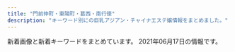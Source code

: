 ```yaml
---
title: "門前仲町・東陽町・葛西・南行徳"
description: "キーワード別にの巨乳アジアン・チャイナエステ嬢情報をまとめました。"
---
```


新着画像と新着キーワードをまとめています。
2021年06月17日の情報です。

<DmmAffiliateIns />
<KeywordTable
  shops={
    [
    {
        "url": "http://www.lover.iesjp.com/",
        "station": "\u9580\u524d\u4ef2\u753a\u99c56\u756a\u51fa\u53e3",
        "name": "\u897f\u74dc -\u30b9\u30a4\u30ab-",
        "img_links": [
            "http://www.lover.iesjp.com/images/sp_tit_therapist.png",
            "http://www.lover.iesjp.com/files/005-03.jpg",
            "http://www.lover.iesjp.com/files/001.jpg",
            "http://www.lover.iesjp.com/files/002-02.jpg",
            "http://www.lover.iesjp.com/images/maining.jpg",
            "http://www.lover.iesjp.com/images/top.jpg",
            "http://www.lover.iesjp.com/files/004-02.jpg",
            "http://www.lover.iesjp.com/files/004.jpg",
            "http://www.lover.iesjp.com/files/002-03.jpg",
            "http://www.lover.iesjp.com/images/img_tel.png",
            "http://www.lover.iesjp.com/images/sp_top.jpg",
            "http://www.lover.iesjp.com/files/001-02.jpg",
            "http://www.lover.iesjp.com/images/tit_new.png",
            "http://www.lover.iesjp.com/files/001-03.jpg",
            "http://www.lover.iesjp.com/files/002.jpg",
            "http://www.lover.iesjp.com/images/tit_therapist.png",
            "http://www.lover.iesjp.com/images/sp_tit_new.png",
            "http://www.lover.iesjp.com/files/005.jpg",
            "http://www.lover.iesjp.com/files/005-02.jpg",
            "http://www.lover.iesjp.com/files/004-03.jpg"
        ],
        "keywords": {
            "C": 6,
            "86": 6,
            "D": 18,
            "87": 18
        }
    },
    {
        "img_links": [
            "http://www.nuku-mori.xyz/images/nav/c-nav-sys.jpg",
            "http://www.nuku-mori.xyz/images/nav/c-nav-info.jpg",
            "http://www.nuku-mori.xyz/images/index-take_12.jpg",
            "http://www.nuku-mori.xyz/images/index-take_09.jpg",
            "http://www.nuku-mori.xyz/images/staff/2/nana.jpg",
            "http://www.nuku-mori.xyz/images/index-take_13.jpg",
            "http://www.nuku-mori.xyz/images/staff/2/yuki2.jpg",
            "http://www.nuku-mori.xyz/images/staff/2/ami.jpg",
            "http://www.nuku-mori.xyz/images/index-take_02.jpg",
            "http://www.nuku-mori.xyz/images/sys.jpg",
            "http://www.nuku-mori.xyz/pad/off.jpg",
            "http://www.nuku-mori.xyz/images/staff/2/mika.jpg",
            "http://www.nuku-mori.xyz/images/nav/index-t_staff.jpg",
            "http://www.nuku-mori.xyz/images/staff/yuri.jpg",
            "http://www.nuku-mori.xyz/images/index-take_07.jpg",
            "http://www.nuku-mori.xyz/images/index-take_17.jpg",
            "http://www.nuku-mori.xyz/images/index-take_06.jpg",
            "http://www.nuku-mori.xyz/images/index-take_21.jpg"
        ],
        "station": "\u6771\u967d\u753a\u99c51\u756a\u51fa\u53e3",
        "url": "http://www.nuku-mori.xyz/",
        "keywords": {
            "C": 6
        },
        "name": "\u6e29\u3082\u308a"
    },
    {
        "keywords": {
            "C": 15,
            "F": 1
        },
        "img_links": [
            "https://static.wixstatic.com/media/1789f4_08db416164264cc2afaf7ab008798109~mv2.jpg",
            "https://static.wixstatic.com/media/96d791_9531b0b1bbfc427f8c9fc93875698f78~mv2.jpg",
            "https://static.wixstatic.com/media/1789f4_e147280e483f42899e4b3d5e7caf92f1~mv2.jpg",
            "https://static.wixstatic.com/media/96d791_319c152db4f64ca4ae7aaf3dfaa2e545~mv2.jpg",
            "https://static.wixstatic.com/media/96d791_3eb6f202b7134ca182380be13a2eceec~mv2.png",
            "https://static.wixstatic.com/media/96d791_b9f10a69e3814caf9ca0fd108e450bfa~mv2.jpg",
            "https://static.wixstatic.com/media/1789f4_3504477e9be446b48c38be0412c03b71~mv2.jpg",
            "https://static.wixstatic.com/media/1789f4_c8e2a255d16e45319c08dc69edef2844~mv2.jpg",
            "https://static.wixstatic.com/media/a896d9_bbced4ca1ed240d9976a39bd584760ec.png",
            "https://static.wixstatic.com/media/96d791_1be596dd7f23490b9b0e704178290531~mv2.jpg",
            "https://static.wixstatic.com/media/1789f4_6ea9139345054bfa8c0e670f5ff5f608~mv2.jpg",
            "https://static.wixstatic.com/media/96d791_e28a35375184419e9585c2b4e12ac83e~mv2.jpg",
            "https://static.wixstatic.com/media/a896d9_02f0ebb1776e442eae0ce11dffc92d24.png",
            "https://static.wixstatic.com/media/96d791_817955bbd13f4a11abc0c6ddfbac0f82~mv2.jpg",
            "https://static.wixstatic.com/media/1789f4_c6233abd4113483aa0a2bc9c149301de~mv2.jpg",
            "https://static.wixstatic.com/media/96d791_5d55c113359a4a188f4a12da11153d08~mv2.png",
            "https://static.wixstatic.com/media/1789f4_2fbb8d30cbfd49d58924ba8e468ef7f5~mv2.jpg",
            "https://static.wixstatic.com/media/1789f4_924b58ab79154b06a9cf2728f83f9e16~mv2.jpg",
            "https://static.wixstatic.com/media/96d791_1c10b3e5806b434e9674af60ef5ee259~mv2.jpg",
            "https://static.wixstatic.com/media/1789f4_eb4dabafdee7459289bbfd43f6719052~mv2.jpg",
            "https://static.wixstatic.com/media/96d791_6ff48fcff4404e948713a278d6fba4aa~mv2.jpg",
            "https://static.wixstatic.com/media/96d791_9f931b4f1aa848f686c4852fb4de0023~mv2.jpg",
            "https://static.wixstatic.com/media/96d791_859f31dba3184d118e9eed6302e18ea1~mv2.jpg",
            "https://static.wixstatic.com/media/96d791_f28a0b63f0e242c58274b246ca243806~mv2.png",
            "https://static.wixstatic.com/media/96d791_43e018dca22747c2b765d8aa6bb4730d~mv2.jpg",
            "https://static.wixstatic.com/media/1789f4_37c5ad5eac7c435bbf6465cef4458a93~mv2.jpg"
        ],
        "url": "https://www.es-mensesthe.info/",
        "station": "\u897f\u845b\u897f\u99c5\u5317\u53e3",
        "name": "\u30ef\u30f3\u30c0\u30fc\u30e9\u30f3\u30c9"
    },
    {
        "keywords": {
            "89": 6,
            "E": 6,
            "D": 30,
            "87": 42,
            "88": 6,
            "C": 6,
            "G": 12
        },
        "station": "\u845b\u897f\u99c5\u5730\u4e0b\u9244\u535a\u7269\u9928\u53e3",
        "name": "\u7652\u3057\u306e\u68ee",
        "img_links": [
            "http://www.iyashinomori.mensest.com/images/side_link03.png",
            "http://www.iyashinomori.mensest.com/images/shop/shop04.jpg",
            "http://www.iyashinomori.mensest.com/files/008-02.jpg",
            "http://www.iyashinomori.mensest.com/files/004-02.jpg",
            "http://www.iyashinomori.mensest.com/images/sp_btn_tel.png",
            "http://www.iyashinomori.mensest.com/images/side_link01.png",
            "http://www.iyashinomori.mensest.com/images/sp_btn_interior.png",
            "http://www.iyashinomori.mensest.com/images/shop/shop03.jpg",
            "http://www.iyashinomori.mensest.com/files/004.jpg",
            "http://www.iyashinomori.mensest.com/photo_news/upimg/2515360b4971d57d41_0.jpg",
            "http://www.iyashinomori.mensest.com/images/sw_tel.png",
            "http://www.iyashinomori.mensest.com/files/002-02.jpg",
            "http://www.iyashinomori.mensest.com/files/005-02.jpg",
            "http://www.iyashinomori.mensest.com/files/007.jpg",
            "http://www.iyashinomori.mensest.com/files/007-02.jpg",
            "http://www.iyashinomori.mensest.com/files/009-02.jpg",
            "http://www.iyashinomori.mensest.com/images/side_link02.png",
            "http://www.iyashinomori.mensest.com/images/mainimg01_sp.png",
            "http://www.iyashinomori.mensest.com/files/002.jpg",
            "http://www.iyashinomori.mensest.com/images/shop/shop02.jpg",
            "http://www.iyashinomori.mensest.com/files/001-02.jpg",
            "http://www.iyashinomori.mensest.com/files/005.jpg",
            "http://www.iyashinomori.mensest.com/files/003-02.jpg",
            "http://www.iyashinomori.mensest.com/files/001.jpg",
            "http://www.iyashinomori.mensest.com/images/mainimg01.png",
            "http://www.iyashinomori.mensest.com/images/shop/shop01.jpg",
            "http://www.iyashinomori.mensest.com/files/003.jpg",
            "http://www.iyashinomori.mensest.com/images/sw_home.png",
            "http://www.iyashinomori.mensest.com/files/006-02.jpg",
            "http://www.iyashinomori.mensest.com/files/006.jpg",
            "http://www.iyashinomori.mensest.com/files/009.jpg",
            "http://www.iyashinomori.mensest.com/files/008.jpg"
        ],
        "url": "http://www.iyashinomori.mensest.com/"
    },
    {
        "img_links": [
            "https://cest-si-bon.tokyo/images/topimage/photo_5.jpg",
            "https://cest-si-bon.tokyo/images/st/st_natsu.jpg",
            "https://cest-si-bon.tokyo/images/st/st_hina.jpg",
            "https://cest-si-bon.tokyo/images/topimage/photo_1.jpg",
            "https://cest-si-bon.tokyo/images/topimage/photo_2.jpg",
            "https://cest-si-bon.tokyo/images/st/st_nanami.jpg",
            "https://cest-si-bon.tokyo/images/st/st_juri.jpg",
            "https://cest-si-bon.tokyo/images/st/st_kuu.jpg",
            "https://cest-si-bon.tokyo/images/share/sptel.png",
            "https://cest-si-bon.tokyo/images/share/pagetop.png",
            "https://cest-si-bon.tokyo/images/topimage/photo_4.jpg",
            "https://cest-si-bon.tokyo/images/st/st_kai.jpg",
            "https://cest-si-bon.tokyo/images/st/st_riku.jpg",
            "https://cest-si-bon.tokyo/images/share/tel.png",
            "https://cest-si-bon.tokyo/images/st/st_sakura.jpg"
        ],
        "url": "https://cest-si-bon.tokyo/",
        "keywords": {
            "C": 68,
            "\u4e73": 8,
            "D": 8,
            "E": 16,
            "\u5de8\u4e73": 8
        },
        "name": "C\u2019EST SI BON -\u30bb\u30fb\u30b7\u30fb\u30dc\u30f3-",
        "station": "\u9580\u524d\u4ef2\u753a\u99c52\u756a\u53e3"
    },
    {
        "keywords": {},
        "name": "\u5929\u4f7f\u306e\u5922",
        "url": "http://treat-relax.com/",
        "station": "\u897f\u845b\u897f\u99c5\u5357\u53e3",
        "img_links": [
            "http://treat-relax.com/css/top02.jpg",
            "http://treat-relax.com/css/nav/nav-006.jpg",
            "http://treat-relax.com/staff/rumi/01.jpg",
            "http://treat-relax.com/css/nav/nav-004.jpg",
            "http://treat-relax.com/css/nav/nav-002.jpg",
            "http://treat-relax.com/staff/ami/01.jpg",
            "http://treat-relax.com/staff/momo/03.jpg",
            "http://treat-relax.com/css/staff/new.jpg",
            "http://treat-relax.com/css/nav/nav-005.jpg",
            "http://treat-relax.com/staff/nana/01.jpg",
            "http://treat-relax.com/css/nav/nav-001.jpg",
            "http://treat-relax.com/staff/riri/02.jpg",
            "http://treat-relax.com/staff/riri/01.jpg",
            "http://treat-relax.com/staff/mei/01.jpg",
            "http://treat-relax.com/css/tel01.png",
            "http://treat-relax.com/css/nav/nav-003.jpg",
            "http://treat-relax.com/staff/momo/01.jpg",
            "http://treat-relax.com/staff/momo/02.jpg",
            "http://treat-relax.com/staff/ai/01.jpg",
            "http://treat-relax.com/css/top-left02.jpg",
            "http://treat-relax.com/staff/haru/01.jpg",
            "http://treat-relax.com/css/staff/up.jpg",
            "http://treat-relax.com/staff/ami/02.jpg",
            "http://treat-relax.com/css/top-left0001.jpg",
            "http://treat-relax.com/staff/mei/02.jpg"
        ]
    },
    {
        "name": "\u6d77\u306e\u611b",
        "keywords": {
            "82": 2,
            "84": 2,
            "E": 4,
            "87": 2,
            "86": 2,
            "89": 6,
            "C": 14,
            "G": 4,
            "90": 2,
            "D": 4,
            "85": 8
        },
        "url": "http://www.uminoai.esjp.info/",
        "img_links": [
            "http://www.uminoai.esjp.info/files/008.jpg",
            "http://www.uminoai.esjp.info/files/005-02.jpg",
            "http://www.uminoai.esjp.info/files/002-03.jpg",
            "http://www.uminoai.esjp.info/files/002.jpg",
            "http://www.uminoai.esjp.info/files/013.jpg",
            "http://www.uminoai.esjp.info/files/015-02.jpg",
            "http://www.uminoai.esjp.info/files/011-02.jpg",
            "http://www.uminoai.esjp.info/files/007-03.jpg",
            "http://www.uminoai.esjp.info/files/001-02.jpg",
            "http://www.uminoai.esjp.info/files/001-03.jpg",
            "http://www.uminoai.esjp.info/files/001.jpg",
            "http://www.uminoai.esjp.info/files/006-02.jpg",
            "http://www.uminoai.esjp.info/files/011-03.jpg",
            "http://www.uminoai.esjp.info/img/top-img02.png",
            "http://www.uminoai.esjp.info/files/007.jpg",
            "http://www.uminoai.esjp.info/files/010-02.jpg",
            "http://www.uminoai.esjp.info/files/006-03.jpg",
            "http://www.uminoai.esjp.info/files/010.jpg",
            "http://www.uminoai.esjp.info/files/002-02.jpg",
            "http://www.uminoai.esjp.info/img/top-img03.png",
            "http://www.uminoai.esjp.info/files/003.jpg",
            "http://www.uminoai.esjp.info/img/top-img01.png",
            "http://www.uminoai.esjp.info/files/005-03.jpg",
            "http://www.uminoai.esjp.info/files/003-03.jpg",
            "http://www.uminoai.esjp.info/files/015-03.jpg",
            "http://www.uminoai.esjp.info/img/call.png",
            "http://www.uminoai.esjp.info/files/008-02.jpg",
            "http://www.uminoai.esjp.info/files/008-03.jpg",
            "http://www.uminoai.esjp.info/files/005.jpg",
            "http://www.uminoai.esjp.info/files/013-02.jpg",
            "http://www.uminoai.esjp.info/files/014.jpg",
            "http://www.uminoai.esjp.info/files/014-02.jpg",
            "http://www.uminoai.esjp.info/files/004.jpg",
            "http://www.uminoai.esjp.info/files/004-02.jpg",
            "http://www.uminoai.esjp.info/img/tel.png",
            "http://www.uminoai.esjp.info/files/015.jpg",
            "http://www.uminoai.esjp.info/files/010-03.jpg",
            "http://www.uminoai.esjp.info/files/003-02.jpg",
            "http://www.uminoai.esjp.info/files/007-02.jpg",
            "http://www.uminoai.esjp.info/files/004-03.jpg",
            "http://www.uminoai.esjp.info/files/011.jpg",
            "http://www.uminoai.esjp.info/files/006.jpg",
            "http://www.uminoai.esjp.info/files/013-03.jpg",
            "http://www.uminoai.esjp.info/files/014-03.jpg",
            "http://www.uminoai.esjp.info/photo_news/upimg/26042605d76044c4a6_0.jpg"
        ],
        "station": "\u845b\u897f\u99c5\u5317\u53e3"
    },
    {
        "station": "\u884c\u5fb3\u99c5\u5357\u53e3",
        "img_links": [
            "http://sakurairo.msa.jp/images/top_04.png",
            "http://sakurairo.msa.jp/images/home/top.jpg",
            "http://sakurairo.msa.jp/images/home/index_12.png",
            "http://sakurairo.msa.jp/images/home/index_d.png",
            "http://sakurairo.msa.jp/images/home/index_c.png",
            "http://sakurairo.msa.jp/images/home/index_15.png",
            "http://sakurairo.msa.jp/images/top/top_06.jpg",
            "http://sakurairo.msa.jp/images/staff/staff_01.png",
            "http://sakurairo.msa.jp/images/top/top_08.png",
            "http://sakurairo.msa.jp/images/top_01.png",
            "http://sakurairo.msa.jp/images/home/index_14.png",
            "http://sakurairo.msa.jp/images/home/campaign_01.jpg",
            "http://sakurairo.msa.jp/images/top/top_03.jpg",
            "http://sakurairo.msa.jp/images/home/index_11.png",
            "http://sakurairo.msa.jp/images/home/campaign_02.jpg",
            "http://sakurairo.msa.jp/images/top/top_01.jpg",
            "http://sakurairo.msa.jp/images/home/index_b.png",
            "http://sakurairo.msa.jp/images/home/index_09.png",
            "http://sakurairo.msa.jp/images/staff/staff_02d.jpg",
            "http://sakurairo.msa.jp/images/home/index_tel.png",
            "http://sakurairo.msa.jp/images/headerParts01.png",
            "http://sakurairo.msa.jp/images/top/top_02.jpg",
            "http://sakurairo.msa.jp/images/home/index_10.png",
            "http://sakurairo.msa.jp/images/staff/staff_03.png",
            "http://sakurairo.msa.jp/images/home/index_05.png",
            "http://sakurairo.msa.jp/images/page_top.png",
            "http://sakurairo.msa.jp/images/home/index_01.png",
            "http://sakurairo.msa.jp/images/home/index_a.png",
            "http://sakurairo.msa.jp/images/top_02.png",
            "http://sakurairo.msa.jp/images/top_flash_01.jpg",
            "http://sakurairo.msa.jp/images/home/index_17.png",
            "http://sakurairo.msa.jp/images/top_flash_02.jpg",
            "http://sakurairo.msa.jp/images/home/index_07.png",
            "http://sakurairo.msa.jp/images/staff/staff_01d.jpg",
            "http://sakurairo.msa.jp/images/top/top_05.jpg",
            "http://sakurairo.msa.jp/images/staff/staff_03d.jpg",
            "http://sakurairo.msa.jp/images/staff/staff_04d.jpg",
            "http://sakurairo.msa.jp/images/home/index_19.png",
            "http://sakurairo.msa.jp/images/top/top_04.jpg",
            "http://sakurairo.msa.jp/images/home/index_13.png",
            "http://sakurairo.msa.jp/images/home/index_06.png"
        ],
        "name": "\u685c\u8272",
        "url": "http://sakurairo.msa.jp/",
        "keywords": {
            "D": 3,
            "84": 1,
            "86": 1,
            "85": 2,
            "C": 1
        }
    },
    {
        "url": "http://wientry.work/",
        "img_links": [
            "http://wientry.work/uploads/210204/1-2102041454259C.jpg",
            "http://wientry.work/static/picture/nav-001.png",
            "http://wientry.work/static/picture/left.jpg",
            "http://wientry.work/static/picture/tel.png",
            "http://wientry.work/static/picture/top01.png",
            "http://wientry.work/static/picture/nav-003.png",
            "http://wientry.work/uploads/210204/1-2102041451144E.jpg",
            "http://wientry.work/static/picture/nav-004.png",
            "http://wientry.work/uploads/210204/1-210204145321421.jpg",
            "http://wientry.work/uploads/210609/1-210609150523912.jpg",
            "http://wientry.work/uploads/210507/1-21050G440193I.jpg",
            "http://wientry.work/static/picture/right.jpg",
            "http://wientry.work/static/picture/nav-006.png",
            "http://wientry.work/static/picture/top003.jpg",
            "http://wientry.work/static/picture/nav-002.png",
            "http://wientry.work/static/picture/nav-005.png"
        ],
        "keywords": {
            "88": 1,
            "C": 3,
            "D": 2,
            "85": 3,
            "84": 1
        },
        "station": "\u884c\u5fb3\u99c5",
        "name": "\u30e9\u30d6\u30ea\u30fc"
    },
    {
        "name": "MINAEN",
        "img_links": [
            "https://static.wixstatic.com/media/0e987e_ecd7951dee7f42ee8d19da6acf10e545~mv2.png",
            "https://static.wixstatic.com/media/0e987e_8079ae0f0d664248b7ef2ee6dda92782~mv2.png",
            "https://static.wixstatic.com/media/0e987e_f81114d4a5824d15974d25ecb4b8bdf0~mv2.png",
            "https://static.wixstatic.com/media/0e987e_1679ce0bb843404cba048e3d4a181a6c~mv2_d_2207_3225_s_2.jpg",
            "https://static.wixstatic.com/media/0e987e_04865866db29405f837253bbbb514370~mv2.jpg",
            "https://static.wixstatic.com/media/41d000_8ebb7d13d81ea4139c54644b997e8076.png",
            "https://static.wixstatic.com/media/0e987e_4eea8036a1684d93b818072fe6423fa4~mv2.jpg",
            "https://static.wixstatic.com/media/71f65917c81585f32982a568c20df3ec.png",
            "https://static.wixstatic.com/media/0e987e_66dae9fff67a4a7a8ae0dc9e20f796f8~mv2.png",
            "https://static.wixstatic.com/media/0e987e_88bebfebb7174ba7b6cbf72e7d9319e7~mv2.jpeg",
            "https://static.wixstatic.com/media/0e987e_cfdd0d64f4194102b1b5e79b9f13ab93~mv2_d_3225_2419_s_4_2.jpg",
            "https://static.wixstatic.com/media/0e987e_64a2635496c2491d87b7a6c3e2a3199f~mv2.png",
            "https://static.wixstatic.com/media/1fd55af04cc9e233f6ca4e29b72ebb00.png",
            "https://static.wixstatic.com/media/0e987e_a1b224f50322408086988edc5198b273~mv2.jpg",
            "https://static.wixstatic.com/media/0e987e_1b192f7e81e74112b0226c8e6a717c8f~mv2.jpg"
        ],
        "url": "https://277025115.wixsite.com/mysite-1/",
        "keywords": {
            "\u4e73": 1
        },
        "station": "\u7be0\u5d0e\u99c5\u897f\u53e3"
    },
    {
        "img_links": [
            "http://surtaop.xyz/templets/default/picture/line.png",
            "http://surtaop.xyz/templets/default/picture/sys1.png",
            "http://surtaop.xyz/templets/default/picture/int3.png",
            "http://surtaop.xyz/templets/default/picture/concept.jpg",
            "http://surtaop.xyz/templets/default/picture/rec2.png",
            "http://surtaop.xyz/uploads/210317/1-21031GIPcZ.jpg",
            "http://surtaop.xyz/uploads/210317/1-21031GI550H3.jpg",
            "http://surtaop.xyz/uploads/210317/1-21031GIH3224.jpg",
            "http://surtaop.xyz/uploads/210317/1-21031GI910535.jpg",
            "http://surtaop.xyz/uploads/210317/1-21031GIK35c.jpg",
            "http://surtaop.xyz/templets/default/picture/head1.jpg",
            "http://surtaop.xyz/templets/default/picture/rec1.png",
            "http://surtaop.xyz/templets/default/picture/staff_t.png",
            "http://surtaop.xyz/templets/default/picture/ta0.jpg",
            "http://surtaop.xyz/templets/default/picture/int1.png",
            "http://surtaop.xyz/templets/default/picture/mobile.png",
            "http://surtaop.xyz/uploads/210317/1-21031GIRI13.jpg",
            "http://surtaop.xyz/templets/default/picture/interior_t.png",
            "http://surtaop.xyz/templets/default/picture/sm.jpg",
            "http://surtaop.xyz/uploads/210317/1-21031GIF5M0.jpg",
            "http://surtaop.xyz/templets/default/picture/int2.png",
            "http://surtaop.xyz/templets/default/picture/news.jpg"
        ],
        "name": "\u7652\u3057\u306e\u5929\u4f7f",
        "keywords": {},
        "url": "http://surtaop.xyz/",
        "station": "\u6728\u5834\u99c52\u756a\u51fa\u53e3"
    },
    {
        "url": "http://www.kirara.esturl.com/",
        "name": "\u304d\u3089\u3089",
        "station": "\u845b\u897f\u99c5\u4e2d\u592e\u53e3",
        "keywords": {
            "C": 4,
            "86": 4,
            "F": 4,
            "G": 8,
            "89": 4,
            "E": 4,
            "D": 12,
            "87": 20,
            "91": 4
        },
        "img_links": [
            "http://www.kirara.esturl.com/images/pagetop.png",
            "http://www.kirara.esturl.com/files/008.jpg",
            "http://www.kirara.esturl.com/files/001-02.jpg",
            "http://www.kirara.esturl.com/files/007.jpg",
            "http://www.kirara.esturl.com/images/ico01.png",
            "http://www.kirara.esturl.com/images/rsubt7.png",
            "http://www.kirara.esturl.com/files/002-02.jpg",
            "http://www.kirara.esturl.com/images/m1.jpg",
            "http://www.kirara.esturl.com/files/003-02.jpg",
            "http://www.kirara.esturl.com/images/rsubt6.png",
            "http://www.kirara.esturl.com/files/001.jpg",
            "http://www.kirara.esturl.com/files/002.jpg",
            "http://www.kirara.esturl.com/images/rsubt1.png",
            "http://www.kirara.esturl.com/images/rsubt3.png",
            "http://www.kirara.esturl.com/files/004.jpg",
            "http://www.kirara.esturl.com/images/m4.jpg",
            "http://www.kirara.esturl.com/files/005-02.jpg",
            "http://www.kirara.esturl.com/images/rsubt4.png",
            "http://www.kirara.esturl.com/files/006-02.jpg",
            "http://www.kirara.esturl.com/images/m3.jpg",
            "http://www.kirara.esturl.com/files/005.jpg",
            "http://www.kirara.esturl.com/files/003.jpg",
            "http://www.kirara.esturl.com/images/m6.jpg",
            "http://www.kirara.esturl.com/images/m2.jpg",
            "http://www.kirara.esturl.com/images/rsubt2.png",
            "http://www.kirara.esturl.com/files/007-02.jpg",
            "http://www.kirara.esturl.com/files/008-02.jpg",
            "http://www.kirara.esturl.com/images/top_sp_slider01.jpg",
            "http://www.kirara.esturl.com/images/rsubt5.png",
            "http://www.kirara.esturl.com/images/pic_girl01.jpg",
            "http://www.kirara.esturl.com/files/006.jpg",
            "http://www.kirara.esturl.com/files/004-02.jpg"
        ]
    },
    {
        "img_links": [
            "http://www.mens-royal.com/files/072.jpg",
            "http://www.mens-royal.com/files/057.jpg",
            "http://www.mens-royal.com/images/link/koko_200x40.png",
            "http://www.mens-royal.com/files/063.jpg",
            "http://www.mens-royal.com/images/top01.jpg",
            "http://www.mens-royal.com/images/top02.jpg",
            "http://www.mens-royal.com/files/071.jpg",
            "http://www.mens-royal.com/images/room3.jpg",
            "http://www.mens-royal.com/files/042-02.jpg",
            "http://www.mens-royal.com/images/room1.jpg",
            "http://www.mens-royal.com/images/room4.jpg",
            "http://www.mens-royal.com/images/room2.jpg",
            "http://www.mens-royal.com/images/girl-z2.jpg",
            "http://www.mens-royal.com/files/071-02.jpg",
            "http://www.mens-royal.com/images/s_link.png",
            "http://www.mens-royal.com/images/girl-z1.jpg",
            "http://www.mens-royal.com/files/067-02.jpg",
            "http://www.mens-royal.com/images/s_pick.png",
            "http://www.mens-royal.com/images/s_news.png",
            "http://www.mens-royal.com/images/mobile.jpg",
            "http://www.mens-royal.com/files/067.jpg",
            "http://www.mens-royal.com/files/063-02.jpg",
            "http://www.mens-royal.com/images/nbj3.jpg",
            "http://www.mens-royal.com/files/057-02.jpg",
            "http://www.mens-royal.com/files/042.jpg",
            "http://www.mens-royal.com/images/s_mobile.png",
            "http://www.mens-royal.com/images/s_staff.png",
            "http://www.mens-royal.com/files/072-02.jpg"
        ],
        "keywords": {
            "84": 2,
            "F": 4,
            "D": 2,
            "88": 8,
            "E": 4,
            "C": 16,
            "87": 2
        },
        "url": "http://www.mens-royal.com/",
        "station": "\u845b\u897f\u99c5\u897f\u53e3",
        "name": "Royal\uff5e\u30ed\u30a4\u30e4\u30eb\uff5e"
    },
    {
        "url": "http://fuen.iest.info/",
        "keywords": {
            "87": 6,
            "E": 12,
            "85": 12,
            "D": 18,
            "88": 6,
            "C": 27,
            "86": 6
        },
        "station": "\u845b\u897f\u99c5\u897f\u53e3",
        "img_links": [
            "http://fuen.iest.info/images/themes/blue/s_zysx.png",
            "http://fuen.iest.info/photos/sites/2/2018/12/2018121714525583.jpg",
            "http://fuen.iest.info/images/themes/blue/r3.jpg",
            "http://fuen.iest.info/photos/sites/2/2020/07/2020072110520047.jpg",
            "http://fuen.iest.info/images/themes/blue/s_staff.png",
            "http://fuen.iest.info/images/themes/blue/s_news.png",
            "http://fuen.iest.info/photos/sites/2/2020/07/2020072110520042.jpg",
            "http://fuen.iest.info/images/themes/blue/no1.png",
            "http://fuen.iest.info/images/themes/blue/s_newface.png",
            "http://fuen.iest.info/images/themes/blue/s_link.png",
            "http://fuen.iest.info/images/room2.jpg",
            "http://fuen.iest.info/images/themes/blue/s_ranking.png",
            "http://fuen.iest.info/images/themes/blue/line.png",
            "http://fuen.iest.info/photos/sites/2/2020/07/2020072110520164.jpg",
            "http://fuen.iest.info/photos/sites/2/2020/07/2020072110515835.jpg",
            "http://fuen.iest.info/images/room1.jpg",
            "http://fuen.iest.info/images/themes/blue/mobile.jpg",
            "http://fuen.iest.info/images/room3.jpg",
            "http://fuen.iest.info/images/room4.jpg",
            "http://fuen.iest.info/images/themes/blue/no2.png",
            "http://fuen.iest.info/images/themes/blue/s_pickup.png",
            "http://fuen.iest.info/photos/sites/2/2020/07/2020072110515940.jpg"
        ],
        "name": "\u98a8\u7e01"
    },
    {
        "keywords": {
            "C": 34
        },
        "station": "\u9580\u524d\u4ef2\u753a\u99c52\u756a\u51fa\u53e3",
        "img_links": [
            "http://rlx-aroma.com/staff/moe/01.jpg",
            "http://rlx-aroma.com/staff/sachiko/01mb.jpg",
            "http://rlx-aroma.com/staff/megumi/01mb.jpg",
            "http://rlx-aroma.com/staff/happy/01mb.jpg",
            "http://rlx-aroma.com/staff/kaori/01.jpg",
            "http://rlx-aroma.com/staff/happy/01.jpg",
            "http://rlx-aroma.com/staff/hina/01.jpg",
            "http://rlx-aroma.com/staff/momo/02.jpg",
            "http://rlx-aroma.com/staff/ayaka/01.jpg",
            "http://rlx-aroma.com/staff/mirai/02.jpg",
            "http://rlx-aroma.com/staff/kaori/02.jpg",
            "http://rlx-aroma.com/img/ttl_tgirl.png",
            "http://rlx-aroma.com/staff/emi/01mb.jpg",
            "http://rlx-aroma.com/staff/sasa/02.jpg",
            "http://rlx-aroma.com/staff/hina/03.jpg",
            "http://rlx-aroma.com/staff/sasa/01mb.jpg",
            "http://rlx-aroma.com/staff/mei/02.jpg",
            "http://rlx-aroma.com/staff/lala/02.jpg",
            "http://rlx-aroma.com/img/ttl_tnew.png",
            "http://rlx-aroma.com/staff/mirai/01.jpg",
            "http://rlx-aroma.com/staff/yuyu/02.jpg",
            "http://rlx-aroma.com/staff/sachiko/01.jpg",
            "http://rlx-aroma.com/staff/yoko/01mb.jpg",
            "http://rlx-aroma.com/img/access/road3.jpg",
            "http://rlx-aroma.com/staff/mei/01mb.jpg",
            "http://rlx-aroma.com/staff/lala/01.jpg",
            "http://rlx-aroma.com/img/ttl_info.png",
            "http://rlx-aroma.com/staff/hina/02.jpg",
            "http://rlx-aroma.com/staff/sizuka/02.jpg",
            "http://rlx-aroma.com/staff/kiki/02.jpg",
            "http://rlx-aroma.com/staff/koko/01mb.jpg",
            "http://rlx-aroma.com/staff/natumi/01.jpg",
            "http://rlx-aroma.com/staff/ai/01mb.jpg",
            "http://rlx-aroma.com/img/access/road2.jpg",
            "http://rlx-aroma.com/staff/ami/01mb.jpg",
            "http://rlx-aroma.com/staff/ai/01.jpg",
            "http://rlx-aroma.com/staff/lala/01mb.jpg",
            "http://rlx-aroma.com/staff/ami/01.jpg",
            "http://rlx-aroma.com/staff/emi/01.jpg",
            "http://rlx-aroma.com/pic/head.png",
            "http://rlx-aroma.com/staff/sachiko/02.jpg",
            "http://rlx-aroma.com/staff/ayaka/01mb.jpg",
            "http://rlx-aroma.com/img/backbtn.png",
            "http://rlx-aroma.com/staff/hitomi/01mb.jpg",
            "http://rlx-aroma.com/staff/emi/02.jpg",
            "http://rlx-aroma.com/staff/haru/02.jpg",
            "http://rlx-aroma.com/staff/kaori/01mb.jpg",
            "http://rlx-aroma.com/staff/mei/01.jpg",
            "http://rlx-aroma.com/staff/happy/02.jpg",
            "http://rlx-aroma.com/staff/ruru/01mb.jpg",
            "http://rlx-aroma.com/staff/haru/01mb.jpg",
            "http://rlx-aroma.com/staff/hitomi/01.jpg",
            "http://rlx-aroma.com/img/access/road4.jpg",
            "http://rlx-aroma.com/img/access/roaddm.png",
            "http://rlx-aroma.com/staff/momo/01.jpg",
            "http://rlx-aroma.com/img/detailbback.png",
            "http://rlx-aroma.com/staff/hina/01mb.jpg",
            "http://rlx-aroma.com/staff/megumi/02.jpg",
            "http://rlx-aroma.com/staff/sizuka/01mb.jpg",
            "http://rlx-aroma.com/staff/momo/01mb.jpg",
            "http://rlx-aroma.com/img/ttl_staffp.png",
            "http://rlx-aroma.com/img/access/road1.jpg",
            "http://rlx-aroma.com/i/files/homeimg.jpg",
            "http://rlx-aroma.com/staff/yoko/02.jpg",
            "http://rlx-aroma.com/staff/ruru/02.jpg",
            "http://rlx-aroma.com/img/ttl_mobile.png",
            "http://rlx-aroma.com/staff/sasa/01.jpg",
            "http://rlx-aroma.com/staff/yoko/01.jpg",
            "http://rlx-aroma.com/img/profsub1btm.png",
            "http://rlx-aroma.com/staff/yuyu/01mb.jpg",
            "http://rlx-aroma.com/staff/koko/01.jpg",
            "http://rlx-aroma.com/img/ttl_staff.png",
            "http://rlx-aroma.com/img/ttl_pickup.png",
            "http://rlx-aroma.com/staff/yuriya/01mb.jpg",
            "http://rlx-aroma.com/staff/sizuka/01.jpg",
            "http://rlx-aroma.com/staff/yuriya/01.jpg",
            "http://rlx-aroma.com/staff/koko/02.jpg",
            "http://rlx-aroma.com/img/profsub2.png",
            "http://rlx-aroma.com/staff/ami/02.jpg",
            "http://rlx-aroma.com/staff/yuriya/02.jpg",
            "http://rlx-aroma.com/staff/kiki/01mb.jpg",
            "http://rlx-aroma.com/staff/haru/01.jpg",
            "http://rlx-aroma.com/staff/ruru/01.jpg",
            "http://rlx-aroma.com/staff/natumi/01mb.jpg",
            "http://rlx-aroma.com/staff/ai/02.jpg",
            "http://rlx-aroma.com/staff/moe/01mb.jpg",
            "http://rlx-aroma.com/staff/moe/02.jpg",
            "http://rlx-aroma.com/staff/megumi/01.jpg",
            "http://rlx-aroma.com/staff/mirai/01mb.jpg",
            "http://rlx-aroma.com/staff/natumi/02.jpg",
            "http://rlx-aroma.com/img/frameb.png",
            "http://rlx-aroma.com/staff/ayaka/02.jpg",
            "http://rlx-aroma.com/staff/hitomi/02.jpg",
            "http://rlx-aroma.com/staff/yuyu/01.jpg",
            "http://rlx-aroma.com/img/ttl_rec.png",
            "http://rlx-aroma.com/staff/kiki/01.jpg"
        ],
        "name": "Lucky",
        "url": "http://rlx-aroma.com/"
    },
    {
        "name": "Angel Islands",
        "station": "\u884c\u5fb3\u99c5",
        "url": "http://blue-est.xyz/",
        "img_links": [
            "http://blue-est.xyz/images/nnm.jpg",
            "http://blue-est.xyz/images/mina.jpg",
            "http://blue-est.xyz/images/runa.jpg",
            "http://blue-est.xyz/images/y.jpg",
            "http://blue-est.xyz/images/g1.jpg",
            "http://blue-est.xyz/images/na.jpg",
            "http://blue-est.xyz/images/gat.png",
            "http://blue-est.xyz/images/r01.jpg",
            "http://blue-est.xyz/images/aya.jpg",
            "http://blue-est.xyz/images/pickt.png",
            "http://blue-est.xyz/images/h2.jpg",
            "http://blue-est.xyz/images/h1.jpg",
            "http://blue-est.xyz/images/my.jpg",
            "http://blue-est.xyz/images/hana.jpg",
            "http://blue-est.xyz/images/nana.jpg",
            "http://blue-est.xyz/images/lie.jpg",
            "http://blue-est.xyz/images/g7.jpg",
            "http://blue-est.xyz/images/newt.png",
            "http://blue-est.xyz/images/mm.jpg",
            "http://blue-est.xyz/images/saki.jpg",
            "http://blue-est.xyz/images/r02.jpg",
            "http://blue-est.xyz/images/mobile.png",
            "http://blue-est.xyz/images/miyu.jpg",
            "http://blue-est.xyz/images/g4.jpg",
            "http://blue-est.xyz/images/laki.jpg",
            "http://blue-est.xyz/images/g6.jpg",
            "http://blue-est.xyz/images/g5.jpg",
            "http://blue-est.xyz/images/g0.jpg",
            "http://blue-est.xyz/images/yu.jpg",
            "http://blue-est.xyz/images/mimi.jpg",
            "http://blue-est.xyz/images/ggg.jpg",
            "http://blue-est.xyz/images/lili.jpg",
            "http://blue-est.xyz/images/ayi.jpg",
            "http://blue-est.xyz/images/g8.jpg",
            "http://blue-est.xyz/images/g18.jpg",
            "http://blue-est.xyz/images/mla.jpg",
            "http://blue-est.xyz/images/lisa.jpg",
            "http://blue-est.xyz/images/sr.jpg",
            "http://blue-est.xyz/images/g101.jpg",
            "http://blue-est.xyz/images/momo.jpg",
            "http://blue-est.xyz/images/ayk.jpg",
            "http://blue-est.xyz/images/g9.jpg",
            "http://blue-est.xyz/images/moe.jpg",
            "http://blue-est.xyz/images/top.png",
            "http://blue-est.xyz/images/tite-staff.png",
            "http://blue-est.xyz/images/kaori.jpg"
        ],
        "keywords": {
            "85": 1,
            "C": 7,
            "E": 1
        }
    },
    {
        "name": "\u30a6\u30a4\u30f3\u30b0\uff5eUP",
        "img_links": [
            "http://nymphe-est.net/images/blog_002.png",
            "http://nymphe-est.net/images/r1.jpg",
            "http://nymphe-est.net/images/cg11.jpg",
            "http://nymphe-est.net/images/staff.png",
            "http://nymphe-est.net/images/info.png",
            "http://nymphe-est.net/images/cg12.jpg",
            "http://nymphe-est.net/images/gallery.png",
            "http://nymphe-est.net/images/cg13.jpg",
            "http://nymphe-est.net/images/cg02.jpg",
            "http://nymphe-est.net/images/cg10.jpg",
            "http://nymphe-est.net/images/main1.jpg",
            "http://nymphe-est.net/images/r4.jpg",
            "http://nymphe-est.net/images/friend.png",
            "http://nymphe-est.net/images/r2.jpg",
            "http://nymphe-est.net/images/clear.png",
            "http://nymphe-est.net/images/esthe2.jpg",
            "http://nymphe-est.net/images/sys.jpg",
            "http://nymphe-est.net/images/acc.jpg",
            "http://nymphe-est.net/images/cg09.jpg",
            "http://nymphe-est.net/images/home_002.png",
            "http://nymphe-est.net/images/link.png",
            "http://nymphe-est.net/images/home.png",
            "http://nymphe-est.net/images/main-sp.jpg",
            "http://nymphe-est.net/images/main-sp1.jpg",
            "http://nymphe-est.net/images/header3.png",
            "http://nymphe-est.net/images/r3.jpg",
            "http://nymphe-est.net/images/esthe3.jpg",
            "http://nymphe-est.net/images/esthe1.jpg"
        ],
        "station": "\u884c\u5fb3\u99c5",
        "keywords": {
            "D": 6,
            "86": 6
        },
        "url": "http://nymphe-est.net/"
    },
    {
        "name": "\u591c\u6765\u9999",
        "url": "http://www.yeraisha.esjp.info/",
        "img_links": [
            "http://www.yeraisha.esjp.info/images/call.png",
            "http://www.yeraisha.esjp.info/photo_news/upimg/287805fc9ed3c6dfd5_0.jpg",
            "http://www.yeraisha.esjp.info/images/m-head01.jpg",
            "http://www.yeraisha.esjp.info/photo_news/upimg/470435fe983ea66714_0.jpg",
            "http://www.yeraisha.esjp.info/files/001-03.jpg",
            "http://www.yeraisha.esjp.info/files/003-02.jpg",
            "http://www.yeraisha.esjp.info/photo_news/upimg/541995f8e7a123b0df_1.jpg",
            "http://www.yeraisha.esjp.info/files/011-02.jpg",
            "http://www.yeraisha.esjp.info/files/015-02.jpg",
            "http://www.yeraisha.esjp.info/photo_news/upimg/287876012472ea7f2e_1.jpg",
            "http://www.yeraisha.esjp.info/images/m-top003.jpg",
            "http://www.yeraisha.esjp.info/files/010-02.jpg",
            "http://www.yeraisha.esjp.info/files/016-03.jpg",
            "http://www.yeraisha.esjp.info/files/015.jpg",
            "http://www.yeraisha.esjp.info/files/001.jpg",
            "http://www.yeraisha.esjp.info/files/011-03.jpg",
            "http://www.yeraisha.esjp.info/photo_news/upimg/541995f8e7a123b0df_0.jpg",
            "http://www.yeraisha.esjp.info/photo_news/upimg/657035f9ba51dd5f6b_0.jpg",
            "http://www.yeraisha.esjp.info/files/003-03.jpg",
            "http://www.yeraisha.esjp.info/files/003.jpg",
            "http://www.yeraisha.esjp.info/photo_news/upimg/96590602a02528f39e_1.jpg",
            "http://www.yeraisha.esjp.info/files/001-02.jpg",
            "http://www.yeraisha.esjp.info/photo_news/upimg/235456066b19e7057b_0.jpg",
            "http://www.yeraisha.esjp.info/photo_news/upimg/708855fa23e7b29bc6_1.jpg",
            "http://www.yeraisha.esjp.info/files/010.jpg",
            "http://www.yeraisha.esjp.info/files/015-03.jpg",
            "http://www.yeraisha.esjp.info/images/foot01.jpg",
            "http://www.yeraisha.esjp.info/photo_news/upimg/103916020c5436cbc3_0.jpg",
            "http://www.yeraisha.esjp.info/files/011.jpg",
            "http://www.yeraisha.esjp.info/files/016-02.jpg",
            "http://www.yeraisha.esjp.info/photo_news/upimg/2333260c3266362f29_0.jpg",
            "http://www.yeraisha.esjp.info/photo_news/upimg/103916020c5436cbc3_1.jpg",
            "http://www.yeraisha.esjp.info/images/m-top004.jpg",
            "http://www.yeraisha.esjp.info/photo_news/upimg/569645ff576e68a2f9_1.jpg",
            "http://www.yeraisha.esjp.info/files/016.jpg",
            "http://www.yeraisha.esjp.info/files/010-03.jpg",
            "http://www.yeraisha.esjp.info/photo_news/upimg/6300960c6dd6adb23d_0.jpg",
            "http://www.yeraisha.esjp.info/photo_news/upimg/2193260cae14b8b374_0.jpg"
        ],
        "keywords": {
            "88": 2,
            "87": 6,
            "C": 2,
            "86": 4,
            "D": 8
        },
        "station": "\u9580\u524d\u4ef2\u753a\u99c51\u756a\u51fa\u53e3"
    },
    {
        "img_links": [
            "http://soft-room.work/img/rina1.jpg",
            "http://soft-room.work/images/int2.jpg",
            "http://soft-room.work/images/tgirl.jpg",
            "http://soft-room.work/sp/img/sora1.jpg",
            "http://soft-room.work/sp/images/sys3.jpg",
            "http://soft-room.work/staff/mei.jpg",
            "http://soft-room.work/images/staff_t.jpg",
            "http://soft-room.work/sp/staff/sora.jpg",
            "http://soft-room.work/img/yui1.jpg",
            "http://soft-room.work/sp/images/staff_t.jpg",
            "http://soft-room.work/sp/img/riri1.jpg",
            "http://soft-room.work/sp/staff/mei.jpg",
            "http://soft-room.work/images/12.jpg",
            "http://soft-room.work/images/sys2.jpg",
            "http://soft-room.work/sp/img/rina1.jpg",
            "http://soft-room.work/images/concept.jpg",
            "http://soft-room.work/sp/img/mei1.jpg",
            "http://soft-room.work/images/rec2.jpg",
            "http://soft-room.work/img/juri1.jpg",
            "http://soft-room.work/images/news_b.jpg",
            "http://soft-room.work/staff/mirai.jpg",
            "http://soft-room.work/images/sys1.jpg",
            "http://soft-room.work/sp/images/ta.jpg",
            "http://soft-room.work/images/3.jpg",
            "http://soft-room.work/sp/images/b1.jpg",
            "http://soft-room.work/sp/staff/mina.jpg",
            "http://soft-room.work/sp/staff/juri.jpg",
            "http://soft-room.work/sp/img/mina1.jpg",
            "http://soft-room.work/images/4.jpg",
            "http://soft-room.work/images/sm.jpg",
            "http://soft-room.work/sp/images/int4.jpg",
            "http://soft-room.work/sp/staff/riri.jpg",
            "http://soft-room.work/images/2.jpg",
            "http://soft-room.work/img/rina2.jpg",
            "http://soft-room.work/sp/images/rec1.jpg",
            "http://soft-room.work/sp/images/topgirl.jpg",
            "http://soft-room.work/images/head.jpg",
            "http://soft-room.work/sp/staff/rina.jpg",
            "http://soft-room.work/sp/images/head.jpg",
            "http://soft-room.work/sp/images/rec2.jpg",
            "http://soft-room.work/sp/images/footer.jpg",
            "http://soft-room.work/staff/juri.jpg",
            "http://soft-room.work/staff/rin.jpg",
            "http://soft-room.work/images/tr.jpg",
            "http://soft-room.work/sp/images/concept.jpg",
            "http://soft-room.work/sp/images/sys1.jpg",
            "http://soft-room.work/images/1.jpg",
            "http://soft-room.work/sp/images/interior_t.jpg",
            "http://soft-room.work/sp/images/ac1.jpg",
            "http://soft-room.work/images/16.jpg",
            "http://soft-room.work/sp/images/int3.jpg",
            "http://soft-room.work/images/11.jpg",
            "http://soft-room.work/img/sora1.jpg",
            "http://soft-room.work/sp/images/news.jpg",
            "http://soft-room.work/sp/img/yui1.jpg",
            "http://soft-room.work/sp/img/rina2.jpg",
            "http://soft-room.work/sp/images/int2.jpg",
            "http://soft-room.work/staff/sora.jpg",
            "http://soft-room.work/sp/menu/top.jpg",
            "http://soft-room.work/img/mirai1.jpg",
            "http://soft-room.work/img/riri1.jpg",
            "http://soft-room.work/img/mei1.jpg",
            "http://soft-room.work/sp/staff/yui.jpg",
            "http://soft-room.work/sp/images/newsb.png",
            "http://soft-room.work/sp/img/juri1.jpg",
            "http://soft-room.work/sp/images/int1.jpg",
            "http://soft-room.work/images/newface.jpg",
            "http://soft-room.work/sp/menu/staff.jpg",
            "http://soft-room.work/images/rec1.jpg",
            "http://soft-room.work/sp/staff/rin.jpg",
            "http://soft-room.work/images/ac1.jpg",
            "http://soft-room.work/sp/img/mirai1.jpg",
            "http://soft-room.work/images/6.jpg",
            "http://soft-room.work/images/sys3.jpg",
            "http://soft-room.work/images/7.jpg",
            "http://soft-room.work/staff/mina.jpg",
            "http://soft-room.work/sp/img/rin1.jpg",
            "http://soft-room.work/sp/images/tel.jpg",
            "http://soft-room.work/staff/rina.jpg",
            "http://soft-room.work/images/int1.jpg",
            "http://soft-room.work/img/rin1.jpg",
            "http://soft-room.work/images/b1.jpg",
            "http://soft-room.work/images/news_t.jpg",
            "http://soft-room.work/staff/yui.jpg",
            "http://soft-room.work/sp/staff/mirai.jpg",
            "http://soft-room.work/staff/riri.jpg",
            "http://soft-room.work/sp/images/sys2.jpg",
            "http://soft-room.work/images/interior_t.jpg",
            "http://soft-room.work/img/mina1.jpg"
        ],
        "keywords": {},
        "station": "\u6728\u5834\u99c52\u756a\u51fa\u53e3",
        "name": "\u30bd\u30d5\u30c8\u306a\u7a7a\u9593",
        "url": "http://soft-room.work/"
    },
    {
        "station": "\u6728\u5834\u99c5A4\u51fa\u53e3",
        "url": "http://iyasinote.xyz/",
        "img_links": [
            "http://iyasinote.xyz/_src/20272684/s2.jpg",
            "http://iyasinote.xyz/_src/20272583/tel.png",
            "http://iyasinote.xyz/_src/23776260/img20190220201540841954_20210421120550484.jpg",
            "http://iyasinote.xyz/_src/20272575/sign.png",
            "http://iyasinote.xyz/_src/20272570/dscf1336.jpg",
            "http://iyasinote.xyz/_src/20272568/img20151209023726260995.jpg",
            "http://iyasinote.xyz/_src/20272631/x3.png",
            "http://iyasinote.xyz/_src/20272623/back.png",
            "http://iyasinote.xyz/_src/20850011/s2.jpg",
            "http://iyasinote.xyz/_src/20272599/back.png",
            "http://iyasinote.xyz/_src/20272590/x1.png",
            "http://iyasinote.xyz/_src/20272608/back.png",
            "http://iyasinote.xyz/_src/20272612/sign.png",
            "http://iyasinote.xyz/_src/20272594/x3.png",
            "http://iyasinote.xyz/_src/20272668/info1.png",
            "http://iyasinote.xyz/_src/20272569/_x1m6343.jpg",
            "http://iyasinote.xyz/_src/20272640/index_05.png",
            "http://iyasinote.xyz/_src/20272641/index_11.png",
            "http://iyasinote.xyz/_src/20272618/x3.png",
            "http://iyasinote.xyz/_src/20272571/img20160403102850637767.jpg",
            "http://iyasinote.xyz/_src/20272567/sign.png",
            "http://iyasinote.xyz/_src/20272588/sign.png",
            "http://iyasinote.xyz/_src/20272642/index_08.png",
            "http://iyasinote.xyz/_src/20272573/b1.png",
            "http://iyasinote.xyz/_src/20850017/point_blur_jan142021_151523.jpg",
            "http://iyasinote.xyz/_src/20272644/wechatimg568.jpg",
            "http://iyasinote.xyz/_src/20272636/back.png",
            "http://iyasinote.xyz/_src/20272614/x1.png",
            "http://iyasinote.xyz/_src/23776259/img20190220201540841954_20210421120550484.jpg",
            "http://iyasinote.xyz/_src/20272602/sign.png",
            "http://iyasinote.xyz/_src/20272581/sign.png",
            "http://iyasinote.xyz/_src/20272643/index_09.png",
            "http://iyasinote.xyz/_src/21196925/img20180526163006762357.jpg",
            "http://iyasinote.xyz/_src/32108882/img20190623174539069990.jpg",
            "http://iyasinote.xyz/_src/20272683/point_blur_jan142021_151523.jpg",
            "http://iyasinote.xyz/_src/20850006/wechatimg568.jpg",
            "http://iyasinote.xyz/_src/20272584/tel.png",
            "http://iyasinote.xyz/_src/20272578/b1.png",
            "http://iyasinote.xyz/_src/20272626/sign.png",
            "http://iyasinote.xyz/_src/20272585/back.png",
            "http://iyasinote.xyz/_src/20272628/x1.png",
            "http://iyasinote.xyz/_src/20272665/img20160204005259325917.jpg",
            "http://iyasinote.xyz/_src/20272639/index_04.png"
        ],
        "name": "\u30ea\u30d5\u30ec\u30c3\u30b7\u30e5",
        "keywords": {}
    },
    {
        "url": "http://beautygirls-station.work/",
        "name": "\u7f8e\u5c11\u5973\u770b\u8b77\u30b9\u30c6\u30fc\u30b7\u30e7\u30f3",
        "keywords": {
            "85": 2,
            "C": 12,
            "D": 2,
            "E": 2,
            "87": 2,
            "86": 2
        },
        "station": "\u9580\u524d\u4ef2\u753a\u99c53\u756a\u51fa\u53e3",
        "img_links": [
            "http://beautygirls-station.work/sp/img/tit.jpg",
            "http://beautygirls-station.work/img/st1.jpg",
            "http://beautygirls-station.work/sp/img/t-o.jpg",
            "http://beautygirls-station.work/sp/img/t-s.jpg",
            "http://beautygirls-station.work/sp/img/time.jpg",
            "http://beautygirls-station.work/img/sta3.jpg",
            "http://beautygirls-station.work/sp/img/add.jpg",
            "http://beautygirls-station.work/sp/img/sys.jpg",
            "http://beautygirls-station.work/sp/img/info.jpg",
            "http://beautygirls-station.work/sp/img/t-r.jpg",
            "http://beautygirls-station.work/img/sta1.jpg",
            "http://beautygirls-station.work/sp/img/pc.jpg",
            "http://beautygirls-station.work/img/st3.jpg",
            "http://beautygirls-station.work/sp/img/st3.jpg",
            "http://beautygirls-station.work/sp/img/st1.jpg",
            "http://beautygirls-station.work/img/bottom.png",
            "http://beautygirls-station.work/img/st2.jpg",
            "http://beautygirls-station.work/sp/img/p2.jpg",
            "http://beautygirls-station.work/img/nos.jpg",
            "http://beautygirls-station.work/img/s3.jpg",
            "http://beautygirls-station.work/sp/img/p3.jpg",
            "http://beautygirls-station.work/sp/img/p1.jpg",
            "http://beautygirls-station.work/sp/img/st2.jpg",
            "http://beautygirls-station.work/sp/img/t-a.jpg",
            "http://beautygirls-station.work/img/mo.png",
            "http://beautygirls-station.work/img/s2.jpg",
            "http://beautygirls-station.work/img/rom.png",
            "http://beautygirls-station.work/sp/img/pic.jpg",
            "http://beautygirls-station.work/sp/img/tel.jpg",
            "http://beautygirls-station.work/img/s1.jpg",
            "http://beautygirls-station.work/img/sta2.jpg",
            "http://beautygirls-station.work/sp/img/t-t.jpg",
            "http://beautygirls-station.work/sp/img/botton.jpg",
            "http://beautygirls-station.work/img/bod.png"
        ]
    },
    {
        "img_links": [
            "http://gakuen.xyz.mn/photos/sites/71/2019/10/2019101811500268.jpg",
            "http://gakuen.xyz.mn/photos/sites/71/2020/02/2020022618290662.jpg",
            "http://gakuen.xyz.mn/images/g17.jpg",
            "http://gakuen.xyz.mn/photos/sites/71/2020/06/2020062110420119.jpg",
            "http://gakuen.xyz.mn/photos/sites/71/2020/01/2020011015294716.jpg",
            "http://gakuen.xyz.mn/photos/sites/71/2021/01/2021011516005173.jpeg",
            "http://gakuen.xyz.mn/photos/sites/71/2019/12/2019121619230170.jpg",
            "http://gakuen.xyz.mn/images/mobile.jpg",
            "http://gakuen.xyz.mn/photos/sites/71/2019/09/2019092719211544.jpg",
            "http://gakuen.xyz.mn/photos/sites/71/2021/06/2021061517580135-e1623747490247.jpeg",
            "http://gakuen.xyz.mn/images/2.jpg",
            "http://gakuen.xyz.mn/photos/sites/71/2019/10/2019101811390877.jpg",
            "http://gakuen.xyz.mn/photos/sites/71/2020/03/2020030915313184.jpeg",
            "http://gakuen.xyz.mn/images/g2.jpg",
            "http://gakuen.xyz.mn/images/news1.jpg",
            "http://gakuen.xyz.mn/photos/sites/71/2020/09/2020092819121522.jpg",
            "http://gakuen.xyz.mn/photos/sites/71/2020/08/2020081616440837.jpg",
            "http://gakuen.xyz.mn/photos/sites/71/2021/04/2021042719583960-e1619521127868.jpeg",
            "http://gakuen.xyz.mn/photos/sites/71/2020/06/2020061015582330.jpg",
            "http://gakuen.xyz.mn/images/g16.jpg",
            "http://gakuen.xyz.mn/photos/sites/71/2021/06/2021060617433411-e1622969033729.jpeg",
            "http://gakuen.xyz.mn/images/g13.jpg",
            "http://gakuen.xyz.mn/images/g15.jpg",
            "http://gakuen.xyz.mn/photos/sites/71/2020/02/2020022210241571.jpg",
            "http://gakuen.xyz.mn/images/1.jpg",
            "http://gakuen.xyz.mn/images/g3.jpg",
            "http://gakuen.xyz.mn/photos/sites/71/2021/06/2021060618102731.jpg",
            "http://gakuen.xyz.mn/images/pick.jpg",
            "http://gakuen.xyz.mn/photos/sites/71/2019/10/2019102420321841.jpg",
            "http://gakuen.xyz.mn/photos/sites/71/2019/09/2019092719211853.jpg",
            "http://gakuen.xyz.mn/photos/sites/71/2020/03/2020032610084881.jpg",
            "http://gakuen.xyz.mn/photos/sites/71/2021/04/2021040917343160.jpg",
            "http://gakuen.xyz.mn/images/s_link.jpg",
            "http://gakuen.xyz.mn/images/top.jpg",
            "http://gakuen.xyz.mn/photos/sites/71/2021/04/2021042810263779.jpg",
            "http://gakuen.xyz.mn/photos/sites/71/2021/05/2021052120233061-e1621596219264.jpeg",
            "http://gakuen.xyz.mn/images/g1.jpg",
            "http://gakuen.xyz.mn/images/s_staff.jpg",
            "http://gakuen.xyz.mn/photos/sites/71/2021/06/2021061518435565.jpg",
            "http://gakuen.xyz.mn/photos/sites/71/2020/11/2020112517584561.jpg",
            "http://gakuen.xyz.mn/photos/sites/71/2020/02/2020021414323643.jpg",
            "http://gakuen.xyz.mn/photos/sites/71/2019/12/2019120817483319.jpg",
            "http://gakuen.xyz.mn/photos/sites/71/2019/10/2019102816572380.jpg",
            "http://gakuen.xyz.mn/photos/sites/71/2021/05/2021052120233061.jpeg",
            "http://gakuen.xyz.mn/photos/sites/71/2020/01/2020010713430218.jpg",
            "http://gakuen.xyz.mn/images/g8.jpg",
            "http://gakuen.xyz.mn/photos/sites/71/2021/05/2021050715571489.jpg",
            "http://gakuen.xyz.mn/images/s_cosplay.jpg",
            "http://gakuen.xyz.mn/photos/sites/71/2020/02/2020020317060366.jpg",
            "http://gakuen.xyz.mn/photos/sites/71/2021/04/2021041917552189.jpg",
            "http://gakuen.xyz.mn/photos/sites/71/2019/11/2019111517040618.jpg",
            "http://gakuen.xyz.mn/images/info2.jpg",
            "http://gakuen.xyz.mn/images/staff_bj3.jpg",
            "http://gakuen.xyz.mn/images/g10.jpg",
            "http://gakuen.xyz.mn/images/info.jpg",
            "http://gakuen.xyz.mn/photos/sites/71/2020/12/2020122014304059.jpg",
            "http://gakuen.xyz.mn/photos/sites/71/2020/10/2020102412595563.jpg",
            "http://gakuen.xyz.mn/photos/sites/71/2020/11/2020111416130515.jpg",
            "http://gakuen.xyz.mn/photos/sites/71/2021/05/202105301553350-e1622357625316.jpeg",
            "http://gakuen.xyz.mn/photos/sites/71/2020/07/2020072818553775.jpg",
            "http://gakuen.xyz.mn/photos/sites/71/2021/04/2021040917371526.jpg",
            "http://gakuen.xyz.mn/images/g7.jpg"
        ],
        "keywords": {
            "E": 6,
            "F": 4,
            "D": 2
        },
        "name": "\u884c\u5fb3\u5b66\u5712",
        "station": "\u884c\u5fb3\u99c5\u5357\u53e3",
        "url": "http://gakuen.xyz.mn/"
    },
    {
        "url": "http://www.loveyou.esjp.info/",
        "name": "Love You",
        "img_links": [
            "http://www.loveyou.esjp.info/images/top1.png",
            "http://www.loveyou.esjp.info/files/004-02.jpg",
            "http://www.loveyou.esjp.info/files/004.jpg",
            "http://www.loveyou.esjp.info/files/005.jpg",
            "http://www.loveyou.esjp.info/images/news.jpg",
            "http://www.loveyou.esjp.info/files/005-02.jpg",
            "http://www.loveyou.esjp.info/files/001-02.jpg",
            "http://www.loveyou.esjp.info/files/003-02.jpg",
            "http://www.loveyou.esjp.info/images/staff_s.png",
            "http://www.loveyou.esjp.info/files/002-02.jpg",
            "http://www.loveyou.esjp.info/files/003.jpg",
            "http://www.loveyou.esjp.info/images/link_s .png",
            "http://www.loveyou.esjp.info/files/002.jpg",
            "http://www.loveyou.esjp.info/files/001.jpg"
        ],
        "keywords": {
            "87": 8,
            "D": 10,
            "86": 2
        },
        "station": "\u9580\u524d\u4ef2\u753a\u99c54\u756a\u53e3"
    },
    {
        "station": "\u845b\u897f\u99c5\u5357\u53e3",
        "url": "http://www.styleone.cf/sk/",
        "name": "\u723d\u5065",
        "img_links": [
            "http://www.styleone.cf/sk/wp-content/themes/800/picture/tit_pick.jpg",
            "http://www.styleone.cf/sk/wp-content/themes/800/picture/pic_girl02.jpg",
            "http://www.styleone.cf/sk/wp-content/themes/800/picture/rb.png",
            "http://www.styleone.cf/sk/wp-content/themes/800/picture/lb.png",
            "http://www.styleone.cf/sk/wp-content/themes/800/picture/pic_girl03.jpg",
            "http://www.styleone.cf/sk/wp-content/themes/800/picture/side_mobile.png",
            "http://www.styleone.cf/sk/wp-content/themes/800/picture/girl.png",
            "http://www.styleone.cf/sk/wp-content/themes/800/picture/tit_news.png",
            "http://www.styleone.cf/sk/wp-content/themes/800/picture/border-bottom.png",
            "http://www.styleone.cf/sk/wp-content/themes/800/picture/top.png",
            "http://www.styleone.cf/sk/room/images/room2.jpg",
            "http://www.styleone.cf/sk/wp-content/themes/800/images/bg_comend.jpg",
            "http://www.styleone.cf/sk/wp-content/themes/800/images/border-bottom.png",
            "http://www.styleone.cf/sk/wp-content/themes/800/picture/pic_girl01.jpg",
            "http://www.styleone.cf/sk/wp-content/themes/800/picture/end.jpg",
            "http://www.styleone.cf/sk/room/images/room3.jpg",
            "http://www.styleone.cf/sk/wp-content/themes/800/picture/bg_comend.jpg",
            "http://www.styleone.cf/sk/wp-content/themes/800/images/end.jpg",
            "http://www.styleone.cf/sk/wp-content/themes/800/picture/tit_staff.jpg",
            "http://www.styleone.cf/sk/room/images/room1.jpg",
            "http://www.styleone.cf/sk/wp-content/themes/800/picture/pic_girl04.jpg",
            "http://www.styleone.cf/sk/room/images/room4.jpg"
        ],
        "keywords": {
            "88": 1,
            "90": 1,
            "C": 9,
            "87": 1,
            "89": 1
        }
    },
    {
        "name": "Lavender \uff5e\u30e9\u30d9\u30f3\u30c0\u30fc\uff5e",
        "url": "http://lavender01.com/",
        "keywords": {
            "\u80f8": 1
        },
        "img_links": [
            "http://lavender01.com/wp-content/uploads/2018/02/m_top-1.png",
            "http://lavender01.com/wp-content/uploads/2018/02/2-2-330x493.jpg",
            "http://lavender01.com/wp-content/uploads/2018/02/1-2-330x493.jpg",
            "http://lavender01.com/wp-content/uploads/2020/11/PQTz07QdWarnUrS1607842853_1607842875.jpg",
            "http://lavender01.com/wp-content/uploads/2020/11/22258963.jpg",
            "http://lavender01.com/wp-content/uploads/2021/04/\u3042\u3042\u3042.jpg",
            "http://lavender01.com/wp-content/uploads/2018/02/m_therapist.png",
            "http://lavender01.com/wp-content/uploads/2018/02/2-2.jpg",
            "http://lavender01.com/wp-content/uploads/2018/07/321.jpg",
            "http://lavender01.com/wp-content/uploads/2020/11/uam1gRClIJWQsaK1607842826_1607842842.jpg",
            "http://lavender01.com/wp-content/uploads/2020/11/44.jpg",
            "http://lavender01.com/wp-content/uploads/2020/11/SSfYZs6CdoQYwW01606714654_1606714696.jpg",
            "http://lavender01.com/wp-content/uploads/2018/02/5-2-330x493.jpg",
            "http://lavender01.com/wp-content/uploads/2018/03/sys4.jpg",
            "http://lavender01.com/wp-content/plugins/wpfront-scroll-top/images/icons/103.png",
            "http://lavender01.com/wp-content/uploads/2019/04/1558518416960.jpg",
            "http://lavender01.com/wp-content/uploads/2021/04/DWuvcZgBWqc17Hi1619083396_1619083425.jpg",
            "http://lavender01.com/wp-content/uploads/2018/02/5-2.jpg",
            "http://lavender01.com/wp-content/uploads/2018/02/1-2.jpg",
            "http://lavender01.com/wp-content/uploads/2020/11/987.jpg",
            "http://lavender01.com/wp-content/uploads/2021/04/1-1.jpg",
            "http://lavender01.com/wp-content/uploads/2021/04/KOjSytryBBdLu2v1619788573_1619788593.jpg",
            "http://lavender01.com/wp-content/uploads/2019/04/1558518421316.jpg",
            "http://lavender01.com/wp-content/uploads/2021/04/xsZVLMOBvlGslIP1619083232_1619083310.jpg",
            "http://lavender01.com/wp-content/uploads/2020/11/1606713863690.jpg",
            "http://lavender01.com/wp-content/uploads/2018/02/6.jpg",
            "http://lavender01.com/wp-content/uploads/2020/11/33.jpg",
            "http://lavender01.com/wp-content/uploads/2018/02/qr.jpg",
            "http://lavender01.com/wp-content/uploads/2018/02/4-2.jpg",
            "http://lavender01.com/wp-content/uploads/2018/02/m_gallery.png",
            "http://lavender01.com/wp-content/uploads/2018/02/3-2-330x493.jpg",
            "http://lavender01.com/wp-content/uploads/2018/02/3-2.jpg",
            "http://lavender01.com/wp-content/uploads/2021/05/124578.jpg"
        ],
        "station": "\u845b\u897f\u99c5"
    },
    {
        "img_links": [
            "http://aphrodite-est.xyz/img/nav-002.png",
            "http://aphrodite-est.xyz/img/cg05.png",
            "http://aphrodite-est.xyz/img/nav-003.png",
            "http://aphrodite-est.xyz/img/no.png",
            "http://aphrodite-est.xyz/img/cg03.png",
            "http://aphrodite-est.xyz/img/nav-006.png",
            "http://aphrodite-est.xyz/img/nav-004.png",
            "http://aphrodite-est.xyz/img/nav-001.png",
            "http://aphrodite-est.xyz/img/top01.png",
            "http://aphrodite-est.xyz/img/cg06.png",
            "http://aphrodite-est.xyz/img/cg02.png",
            "http://aphrodite-est.xyz/img/nav-005.png",
            "http://aphrodite-est.xyz/img/cg07.png",
            "http://aphrodite-est.xyz/img/cg08.png",
            "http://aphrodite-est.xyz/img/stt.jpg",
            "http://aphrodite-est.xyz/img/cg01.png",
            "http://aphrodite-est.xyz/img/tel.png",
            "http://aphrodite-est.xyz/img/cg04.png",
            "http://aphrodite-est.xyz/img/cg09.png",
            "http://aphrodite-est.xyz/img/stb.jpg"
        ],
        "url": "http://aphrodite-est.xyz/",
        "name": "\u30b3\u30b3\u30a2",
        "keywords": {
            "D": 4,
            "E": 3,
            "C": 2,
            "86": 7,
            "85": 2
        },
        "station": "\u884c\u5fb3\u99c5\u5357\u53e3"
    },
    {
        "url": "http://green-es.info/",
        "keywords": {
            "92": 1,
            "86": 1,
            "89": 1,
            "85": 1,
            "87": 2
        },
        "img_links": [
            "http://green-es.info/images/1.jpg",
            "http://green-es.info/img/yuki.jpg",
            "http://green-es.info/images/staff_t.jpg",
            "http://green-es.info/img/risa.jpg",
            "http://green-es.info/img/koko1.jpg",
            "http://green-es.info/img/haru1.jpg",
            "http://green-es.info/img/yuki1.jpg",
            "http://green-es.info/img/risa1.jpg",
            "http://green-es.info/img/eri.jpg",
            "http://green-es.info/images/4.jpg",
            "http://green-es.info/img/koko.jpg",
            "http://green-es.info/images/mobile.jpg",
            "http://green-es.info/images/rem.jpg",
            "http://green-es.info/images/interior.png",
            "http://green-es.info/img/haru.jpg",
            "http://green-es.info/images/2.jpg",
            "http://green-es.info/images/5.jpg",
            "http://green-es.info/images/tp.png",
            "http://green-es.info/images/3.jpg",
            "http://green-es.info/img/rika1.jpg",
            "http://green-es.info/images/interior_t.jpg",
            "http://green-es.info/images/news.jpg",
            "http://green-es.info/img/rika.jpg",
            "http://green-es.info/img/eri1.jpg",
            "http://green-es.info/images/tt.jpg",
            "http://green-es.info/images/6.jpg"
        ],
        "station": "\u6771\u967d\u753a\u99c52\u756a\u51fa\u53e3",
        "name": "\u30b0\u30ea\u30fc\u30f3"
    },
    {
        "img_links": [
            "http://eskk.sakura-est.xyz/uploads//g5-225x300.jpg",
            "http://sakura-est.xyz/images/pickt.png",
            "http://sakura-est.xyz/images/newt.png",
            "http://sakura-est.xyz/images/tite-staff.png",
            "http://sakura-est.xyz/images/r03.jpg",
            "http://sakura-est.xyz/images/r04.jpg",
            "http://sakura-est.xyz/images/gat.png",
            "http://sakura-est.xyz/images/r02.jpg",
            "http://sakura-est.xyz/images/g0.jpg",
            "http://eskk.sakura-est.xyz/uploads//g2-225x300.jpg",
            "http://sakura-est.xyz/images/mobile.png",
            "http://eskk.sakura-est.xyz/uploads//g1-225x300.jpg",
            "http://sakura-est.xyz/images/r01.jpg",
            "http://eskk.sakura-est.xyz/uploads//g4.jpg"
        ],
        "url": "http://sakura-est.xyz/",
        "station": "\u897f\u845b\u897f\u99c5\u5357\u53e3",
        "name": "\u685c",
        "keywords": {
            "C": 11
        }
    },
    {
        "station": "\u5357\u884c\u5fb3\u99c5\u5317\u53e3",
        "name": "\u3086\u304d",
        "keywords": {
            "86": 2,
            "83": 1,
            "D": 6,
            "85": 3
        },
        "img_links": [
            "http://yuki.jpn.cm/images/1.jpg",
            "http://yuki.jpn.cm/images/room3.jpg",
            "http://yuki.jpn.cm/photos/sites/37/2020/03/2020030510334277.jpg",
            "http://yuki.jpn.cm/photos/sites/37/2020/03/2020030510342475.jpg",
            "http://yuki.jpn.cm/photos/sites/37/2020/03/2020030510325253.jpg",
            "http://yuki.jpn.cm/images/s_news.jpg",
            "http://yuki.jpn.cm/photos/sites/37/2020/03/2020030510331117.jpg",
            "http://yuki.jpn.cm/images/s_staff.jpg",
            "http://yuki.jpn.cm/photos/sites/37/2020/03/202003051033562.jpg",
            "http://yuki.jpn.cm/photos/sites/37/2020/03/2020030510332648.jpg",
            "http://yuki.jpn.cm/images/nbj2.jpg",
            "http://yuki.jpn.cm/images/room2.jpg",
            "http://yuki.jpn.cm/images/end.png",
            "http://yuki.jpn.cm/images/mobile.jpg",
            "http://yuki.jpn.cm/images/room4.jpg",
            "http://yuki.jpn.cm/images/top.png",
            "http://yuki.jpn.cm/images/room1.jpg"
        ],
        "url": "http://yuki.jpn.cm/"
    },
    {
        "name": "\u30e6\u30ea\u3061\u3083\u3093",
        "station": "\u884c\u5fb3\u99c5\u5357\u53e3",
        "keywords": {
            "E": 2
        },
        "img_links": [
            "http://yurichan.info/picture/i_therapist.png",
            "http://yurichan.info/uploads/210326/1-21032614153A55.jpg",
            "http://yurichan.info/uploads/210409/1-210409103Ta44.jpg",
            "http://yurichan.info/uploads/210521/1-21052114440JW.jpg",
            "http://yurichan.info/html/dianna_jing/images/room2.jpg",
            "http://yurichan.info/picture/end.png",
            "http://yurichan.info/picture/photo3.png",
            "http://yurichan.info/picture/s_new.png",
            "http://yurichan.info/html/dianna_jing/images/room3.jpg",
            "http://yurichan.info/uploads/210426/1-21042614562BJ.jpg",
            "http://yurichan.info/uploads/210219/1-210219153SC08.jpg",
            "http://yurichan.info/uploads/210422/1-210422104422O6.jpg",
            "http://yurichan.info/html/dianna_jing/images/room1.jpg",
            "http://yurichan.info/uploads/210322/1-21032209452GP.jpg",
            "http://yurichan.info/uploads/210429/1-2104291253044W.jpg",
            "http://yurichan.info/picture/s_staff.png",
            "http://yurichan.info/html/dianna_jing/images/room4.jpg",
            "http://yurichan.info/uploads/210222/1-2102220T0412K.jpg",
            "http://yurichan.info/uploads/210524/1-21052412413A93.jpg",
            "http://yurichan.info/picture/top22.png",
            "http://yurichan.info/picture/top23.png"
        ],
        "url": "http://yurichan.info/"
    },
    {
        "keywords": {},
        "url": "http://arelaxchel.este88.com/",
        "name": "\u7483\u6765",
        "img_links": [
            "http://arelaxchel.este88.com/gals/sayuri1.jpg",
            "http://arelaxchel.este88.com/images/kixyoko1.jpg",
            "http://arelaxchel.este88.com/img/mika1.jpg",
            "http://arelaxchel.este88.com/gals/koko1.jpg",
            "http://arelaxchel.este88.com/images/kaori1.jpg",
            "http://arelaxchel.este88.com/images/mika1.jpg",
            "http://arelaxchel.este88.com/img/kaori1.jpg",
            "http://arelaxchel.este88.com/images/momo1.jpg",
            "http://arelaxchel.este88.com/images/r01.jpg",
            "http://arelaxchel.este88.com/images/r02.jpg",
            "http://arelaxchel.este88.com/img/kixyoko1.jpg",
            "http://arelaxchel.este88.com/gals/risa1.jpg",
            "http://arelaxchel.este88.com/images/ph1.jpg",
            "http://arelaxchel.este88.com/img/momo1.jpg",
            "http://arelaxchel.este88.com/images/r04.jpg"
        ],
        "station": "\u6d66\u5b89\u99c5\u5357\u53e3"
    },
    {
        "url": "https://cg.uouono.com/",
        "name": "CUTE GIRLS",
        "img_links": [],
        "station": "\u897f\u845b\u897f\u99c5\u5357\u53e3",
        "keywords": {}
    },
    {
        "station": "\u884c\u5fb3\u99c5",
        "img_links": [
            "http://www.pussycat.esjoho.com/files/012-02.jpg",
            "http://www.pussycat.esjoho.com/photo_news/upimg/510715f1e53af03bef_0.jpg",
            "http://www.pussycat.esjoho.com/photo_news/upimg/267825fe2ffc12c39d_0.jpg",
            "http://www.pussycat.esjoho.com/photo_news/upimg/890295b1f7ebb0b15a_1.jpg",
            "http://www.pussycat.esjoho.com/files/042-03.jpg",
            "http://www.pussycat.esjoho.com/photo_news/upimg/527315e31414915ded_1.jpg",
            "http://www.pussycat.esjoho.com/photo_news/upimg/312165e12adadc0638_0.jpg",
            "http://www.pussycat.esjoho.com/files/028-02.jpg",
            "http://www.pussycat.esjoho.com/photo_news/upimg/20230606aa9f5b1af9_0.jpg",
            "http://www.pussycat.esjoho.com/photo_news/upimg/831555c0f56a6077d2_0.jpg",
            "http://www.pussycat.esjoho.com/files/042.jpg",
            "http://www.pussycat.esjoho.com/images/esthe1.jpg",
            "http://www.pussycat.esjoho.com/images/rsubt3.png",
            "http://www.pussycat.esjoho.com/files/021-02.jpg",
            "http://www.pussycat.esjoho.com/files/011.jpg",
            "http://www.pussycat.esjoho.com/photo_news/upimg/539325db2737770376_0.jpg",
            "http://www.pussycat.esjoho.com/files/012-03.jpg",
            "http://www.pussycat.esjoho.com/files/015-03.jpg",
            "http://www.pussycat.esjoho.com/files/014-03.jpg",
            "http://www.pussycat.esjoho.com/photo_news/upimg/527315e31414915ded_0.jpg",
            "http://www.pussycat.esjoho.com/files/024-02.jpg",
            "http://www.pussycat.esjoho.com/photo_news/upimg/831555c0f56a6077d2_1.jpg",
            "http://www.pussycat.esjoho.com/images/m1.jpg",
            "http://www.pussycat.esjoho.com/photo_news/upimg/588496059ae5e97040_0.jpg",
            "http://www.pussycat.esjoho.com/photo_news/upimg/764145ff82dd89bbf9_0.jpg",
            "http://www.pussycat.esjoho.com/photo_news/upimg/739045f97e90e854d5_0.jpg",
            "http://www.pussycat.esjoho.com/photo_news/upimg/955745e5735b0ad897_1.jpg",
            "http://www.pussycat.esjoho.com/images/rsubt2.png",
            "http://www.pussycat.esjoho.com/photo_news/upimg/738215f5076539165d_0.jpg",
            "http://www.pussycat.esjoho.com/files/038-02.jpg",
            "http://www.pussycat.esjoho.com/files/047.jpg",
            "http://www.pussycat.esjoho.com/files/039.jpg",
            "http://www.pussycat.esjoho.com/files/041-03.jpg",
            "http://www.pussycat.esjoho.com/files/039-03.jpg",
            "http://www.pussycat.esjoho.com/files/041-02.jpg",
            "http://www.pussycat.esjoho.com/photo_news/upimg/828135e4b6e272dcc3_0.jpg",
            "http://www.pussycat.esjoho.com/images/slider-img002.jpg",
            "http://www.pussycat.esjoho.com/files/011-03.jpg",
            "http://www.pussycat.esjoho.com/files/018.jpg",
            "http://www.pussycat.esjoho.com/files/015-02.jpg",
            "http://www.pussycat.esjoho.com/files/012.jpg",
            "http://www.pussycat.esjoho.com/photo_news/upimg/877905d08471b23032_0.jpg",
            "http://www.pussycat.esjoho.com/files/010-02.jpg",
            "http://www.pussycat.esjoho.com/photo_news/upimg/796335c3324299839a_0.jpg",
            "http://www.pussycat.esjoho.com/files/016-02.jpg",
            "http://www.pussycat.esjoho.com/files/010-03.jpg",
            "http://www.pussycat.esjoho.com/photo_news/upimg/955745e5735b0ad897_0.jpg",
            "http://www.pussycat.esjoho.com/photo_news/upimg/810955b1a46afe8052_0.jpg",
            "http://www.pussycat.esjoho.com/photo_news/upimg/228465ef03565baeb2_0.jpg",
            "http://www.pussycat.esjoho.com/files/011-02.jpg",
            "http://www.pussycat.esjoho.com/photo_news/upimg/920375fd9d44baad7f_0.jpg",
            "http://www.pussycat.esjoho.com/images/rsubt4.png",
            "http://www.pussycat.esjoho.com/files/028.jpg",
            "http://www.pussycat.esjoho.com/photo_news/upimg/698175c8b541154864_0.jpg",
            "http://www.pussycat.esjoho.com/photo_news/upimg/3574260b8979b0d4d2_0.jpg",
            "http://www.pussycat.esjoho.com/images/rsubt5.png",
            "http://www.pussycat.esjoho.com/images/m6.jpg",
            "http://www.pussycat.esjoho.com/files/017-02.jpg",
            "http://www.pussycat.esjoho.com/files/021-03.jpg",
            "http://www.pussycat.esjoho.com/images/rsubt1.png",
            "http://www.pussycat.esjoho.com/photo_news/upimg/759985c3c5c332d36e_0.jpg",
            "http://www.pussycat.esjoho.com/images/b-online.png",
            "http://www.pussycat.esjoho.com/photo_news/upimg/440565e16a8a498ba0_0.jpg",
            "http://www.pussycat.esjoho.com/images/esthe2.jpg",
            "http://www.pussycat.esjoho.com/files/017.jpg",
            "http://www.pussycat.esjoho.com/files/018-03.jpg",
            "http://www.pussycat.esjoho.com/photo_news/upimg/646585db681550282a_0.jpg",
            "http://www.pussycat.esjoho.com/files/038-03.jpg",
            "http://www.pussycat.esjoho.com/photo_news/upimg/336315ba0d3aaaff3b_0.jpg",
            "http://www.pussycat.esjoho.com/photo_news/upimg/698295d75fbe2cd885_0.jpg",
            "http://www.pussycat.esjoho.com/photo_news/upimg/793885bb1ce8539488_0.jpg",
            "http://www.pussycat.esjoho.com/files/014.jpg",
            "http://www.pussycat.esjoho.com/files/047-02.jpg",
            "http://www.pussycat.esjoho.com/files/010.jpg",
            "http://www.pussycat.esjoho.com/files/021.jpg",
            "http://www.pussycat.esjoho.com/files/022-03.jpg",
            "http://www.pussycat.esjoho.com/files/024.jpg",
            "http://www.pussycat.esjoho.com/photo_news/upimg/924275fc7211843872_0.jpg",
            "http://www.pussycat.esjoho.com/files/038.jpg",
            "http://www.pussycat.esjoho.com/files/045-02.jpg",
            "http://www.pussycat.esjoho.com/files/018-02.jpg",
            "http://www.pussycat.esjoho.com/files/022-02.jpg",
            "http://www.pussycat.esjoho.com/files/022.jpg",
            "http://www.pussycat.esjoho.com/photo_news/upimg/6893260950ddb87f5c_0.jpg",
            "http://www.pussycat.esjoho.com/photo_news/upimg/819355b87bfb3e4692_0.jpg",
            "http://www.pussycat.esjoho.com/photo_news/upimg/50003604f11c6021a3_0.jpg",
            "http://www.pussycat.esjoho.com/files/016-03.jpg",
            "http://www.pussycat.esjoho.com/files/047-03.jpg",
            "http://www.pussycat.esjoho.com/files/013.jpg",
            "http://www.pussycat.esjoho.com/photo_news/upimg/14404609e34daec506_1.jpg",
            "http://www.pussycat.esjoho.com/images/slider-img001.jpg",
            "http://www.pussycat.esjoho.com/files/013-03.jpg",
            "http://www.pussycat.esjoho.com/images/m2.jpg",
            "http://www.pussycat.esjoho.com/images/esthe3.jpg",
            "http://www.pussycat.esjoho.com/files/016.jpg",
            "http://www.pussycat.esjoho.com/photo_news/upimg/904465b6c0c62502fb_0.jpg",
            "http://www.pussycat.esjoho.com/photo_news/upimg/787045c8b54142c99d_0.jpg",
            "http://www.pussycat.esjoho.com/images/tel2.png",
            "http://www.pussycat.esjoho.com/photo_news/upimg/14404609e34daec506_0.jpg",
            "http://www.pussycat.esjoho.com/photo_news/upimg/556035b3207e240b54_0.jpg",
            "http://www.pussycat.esjoho.com/images/m4.jpg",
            "http://www.pussycat.esjoho.com/photo_news/upimg/442605d3f99cdb9471_0.jpg",
            "http://www.pussycat.esjoho.com/files/045.jpg",
            "http://www.pussycat.esjoho.com/files/014-02.jpg",
            "http://www.pussycat.esjoho.com/files/013-02.jpg",
            "http://www.pussycat.esjoho.com/images/rsubt7.png",
            "http://www.pussycat.esjoho.com/files/041.jpg",
            "http://www.pussycat.esjoho.com/files/028-03.jpg",
            "http://www.pussycat.esjoho.com/files/024-03.jpg",
            "http://www.pussycat.esjoho.com/photo_news/upimg/194565b4308eccaf74_0.jpg",
            "http://www.pussycat.esjoho.com/images/rsubt6.png",
            "http://www.pussycat.esjoho.com/files/039-02.jpg",
            "http://www.pussycat.esjoho.com/photo_news/upimg/943465c38225f78a78_0.jpg",
            "http://www.pussycat.esjoho.com/photo_news/upimg/287875b8345a0f195d_0.jpg",
            "http://www.pussycat.esjoho.com/photo_news/upimg/7851160af5aaf5923e_0.jpg",
            "http://www.pussycat.esjoho.com/photo_news/upimg/267825fe2ffc12c39d_1.jpg",
            "http://www.pussycat.esjoho.com/files/017-03.jpg",
            "http://www.pussycat.esjoho.com/files/045-03.jpg",
            "http://www.pussycat.esjoho.com/images/b-tel.png",
            "http://www.pussycat.esjoho.com/images/m3.jpg",
            "http://www.pussycat.esjoho.com/files/015.jpg",
            "http://www.pussycat.esjoho.com/files/042-02.jpg"
        ],
        "keywords": {
            "E": 16,
            "85": 21,
            "86": 40,
            "D": 56,
            "88": 16,
            "C": 33,
            "87": 22,
            "82": 6
        },
        "url": "http://www.pussycat.esjoho.com/",
        "name": "Pussy Cat"
    },
    {
        "url": "http://es-chinese.info/",
        "name": "Aries \u30a2\u30ea\u30a8\u30b9",
        "station": "\u884c\u5fb3\u99c5\u5317\u53e3",
        "keywords": {
            "G": 1,
            "E": 7,
            "\u30bb\u30af\u30b7\u30fc": 64,
            "F": 66
        },
        "img_links": [
            "http://es-chinese.info/wp-content/uploads/2021/06/yitikaxd2_\u526f\u672c-500x750.jpg",
            "http://es-chinese.info/wp-content/uploads/2020/09/hare1_\u526f\u672c-500x750.jpg",
            "http://es-chinese.info/wp-content/uploads/2020/09/sana_\u526f\u672c-212x300.jpg",
            "http://es-chinese.info/wp-content/uploads/2021/05/sakixd2_\u526f\u672c-500x750.jpg",
            "http://es-chinese.info/wp-content/uploads/2021/04/miyukixd5_\u526f\u672c-225x300.jpg",
            "http://es-chinese.info/wp-content/uploads/2019/12/WeChat-Image_20191207141006-768x1024.jpg",
            "http://es-chinese.info/wp-content/uploads/2021/02/mireyixd1_\u526f\u672c.jpg",
            "http://es-chinese.info/wp-content/uploads/2021/01/eri2_\u526f\u672c-228x300.jpg",
            "http://es-chinese.info/wp-content/uploads/2021/05/tomikaxd1_\u526f\u672c-212x300.jpg",
            "http://es-chinese.info/wp-content/uploads/2021/02/mireyixd1_\u526f\u672c-500x750.jpg",
            "http://es-chinese.info/wp-content/uploads/2021/06/yitikaxd1_\u526f\u672c-500x750.jpg",
            "http://es-chinese.info/wp-content/uploads/2020/11/mayixd1_\u526f\u672c_\u526f\u672c-165x300.jpg",
            "http://es-chinese.info/wp-content/uploads/2020/11/yukina1_\u526f\u672c-500x750.jpg",
            "http://es-chinese.info/wp-content/uploads/2020/12/haruxd2_\u526f\u672c-169x300.jpg",
            "http://es-chinese.info/wp-content/uploads/2021/05/sakixd2_\u526f\u672c.jpg",
            "http://es-chinese.info/wp-content/themes/template-salon2/images/header-tel.png",
            "http://es-chinese.info/wp-content/uploads/2020/11/yukina2_\u526f\u672c-500x750.jpg",
            "http://es-chinese.info/wp-content/uploads/2021/01/aoyixd3_\u526f\u672c-212x300.jpg",
            "http://es-chinese.info/wp-content/uploads/2021/04/miyukixd6_\u526f\u672c.jpg",
            "http://es-chinese.info/wp-content/uploads/2019/12/WeChat-Image_20191207141003.jpg",
            "http://es-chinese.info/wp-content/uploads/2021/05/tomikaxd2_\u526f\u672c-212x300.jpg",
            "http://es-chinese.info/wp-content/themes/template-salon2/images/bnr.jpg",
            "http://es-chinese.info/wp-content/uploads/2020/04/hina1_\u526f\u672c-500x750.jpg",
            "http://es-chinese.info/wp-content/uploads/2021/01/eri1_\u526f\u672c-220x300.jpg",
            "http://es-chinese.info/wp-content/uploads/2020/09/ayimixd_\u526f\u672c-1-500x750.jpg",
            "http://es-chinese.info/wp-content/uploads/2021/02/mireyixd4_\u526f\u672c-216x300.jpg",
            "http://es-chinese.info/wp-content/uploads/2021/01/eri1_\u526f\u672c-752x1024.jpg",
            "http://es-chinese.info/wp-content/uploads/2020/12/haruxd1_\u526f\u672c-500x750.jpg",
            "http://es-chinese.info/wp-content/uploads/2021/04/miyukixd5_\u526f\u672c-500x750.jpg",
            "http://es-chinese.info/wp-content/uploads/2021/02/mireyixd3_\u526f\u672c-221x300.jpg",
            "http://es-chinese.info/wp-content/uploads/2021/05/tomikaxd1_\u526f\u672c-500x750.jpg",
            "http://es-chinese.info/wp-content/uploads/2021/06/yitikaxd1_\u526f\u672c.jpg",
            "http://es-chinese.info/wp-content/uploads/2021/02/mireyixd2_\u526f\u672c.jpg",
            "http://es-chinese.info/wp-content/themes/template-salon2/images/noimg.jpg",
            "http://es-chinese.info/wp-content/uploads/2020/11/yukina1_\u526f\u672c.jpg",
            "http://es-chinese.info/wp-content/uploads/2020/11/mayixd2_\u526f\u672c-552x1024.jpg",
            "http://es-chinese.info/wp-content/uploads/2020/09/ayimixd_\u526f\u672c-1-577x1024.jpg",
            "http://es-chinese.info/wp-content/uploads/2020/11/akanexd5_\u526f\u672c-500x750.jpg",
            "http://es-chinese.info/wp-content/uploads/2020/11/ayimixd3_\u526f\u672c-169x300.jpg",
            "http://es-chinese.info/wp-content/uploads/2021/05/tomikaxd2_\u526f\u672c-500x750.jpg",
            "http://es-chinese.info/wp-content/uploads/2021/06/yitikaxd1_\u526f\u672c-225x300.jpg",
            "http://es-chinese.info/wp-content/uploads/2021/01/aoyixd5_\u526f\u672c-500x750.jpg",
            "http://es-chinese.info/wp-content/uploads/2020/09/hare1_\u526f\u672c-169x300.jpg",
            "http://es-chinese.info/wp-content/uploads/2020/11/yukina2_\u526f\u672c-209x300.jpg",
            "http://es-chinese.info/wp-content/uploads/2021/01/aoyixd5_\u526f\u672c-212x300.jpg",
            "http://es-chinese.info/wp-content/uploads/2021/02/mireyixd2_\u526f\u672c-500x750.jpg",
            "http://es-chinese.info/wp-content/uploads/2021/02/mireyixd4_\u526f\u672c.jpg",
            "http://es-chinese.info/wp-content/uploads/2021/06/yitikaxd2_\u526f\u672c.jpg",
            "http://es-chinese.info/wp-content/uploads/2020/11/mayixd2_\u526f\u672c-500x750.jpg",
            "http://es-chinese.info/wp-content/uploads/2021/01/aoyixd5_\u526f\u672c.jpg",
            "http://es-chinese.info/wp-content/uploads/2020/11/sayumixd1_\u526f\u672c-500x750.jpg",
            "http://es-chinese.info/wp-content/uploads/2020/11/sayumixd1_\u526f\u672c-218x300.jpg",
            "http://es-chinese.info/wp-content/uploads/2020/04/hina1_\u526f\u672c-167x300.jpg",
            "http://es-chinese.info/wp-content/uploads/2020/12/haruxd1_\u526f\u672c-169x300.jpg",
            "http://es-chinese.info/wp-content/uploads/2021/01/aoyixd3_\u526f\u672c.jpg",
            "http://es-chinese.info/wp-content/uploads/2021/01/aoyixd4_\u526f\u672c-212x300.jpg",
            "http://es-chinese.info/wp-content/uploads/2020/09/sana_\u526f\u672c-500x750.jpg",
            "http://es-chinese.info/wp-content/uploads/2021/04/miyukixd5_\u526f\u672c.jpg",
            "http://es-chinese.info/wp-content/uploads/2021/04/miyukixd6_\u526f\u672c-500x750.jpg",
            "http://es-chinese.info/wp-content/themes/template-salon2/images/main1.jpg",
            "http://es-chinese.info/wp-content/uploads/2019/12/WeChat-Image_20191207141010-768x1024.jpg",
            "http://es-chinese.info/wp-content/uploads/2020/01/aya4_\u526f\u672c-500x750.jpg",
            "http://es-chinese.info/wp-content/uploads/2021/02/mireyixd4_\u526f\u672c-500x750.jpg",
            "http://es-chinese.info/wp-content/uploads/2021/05/tomikaxd2_\u526f\u672c.jpg",
            "http://es-chinese.info/wp-content/uploads/2019/12/WeChat-Image_20191207140959.jpg",
            "http://es-chinese.info/wp-content/uploads/2021/01/aoyixd3_\u526f\u672c-500x750.jpg",
            "http://es-chinese.info/wp-content/uploads/2021/05/tomikaxd1_\u526f\u672c.jpg",
            "http://es-chinese.info/wp-content/uploads/2020/11/yukina2_\u526f\u672c.jpg",
            "http://es-chinese.info/wp-content/uploads/2021/01/eri1_\u526f\u672c-500x750.jpg",
            "http://es-chinese.info/wp-content/uploads/2020/12/haruxd1_\u526f\u672c-576x1024.jpg"
        ]
    },
    {
        "station": "\u897f\u845b\u897f\u99c5\u5317\u53e3",
        "img_links": [
            "http://rihanna.xyz.mn/photos/sites/6/2021/04/2021042614151040.jpg",
            "http://rihanna.xyz.mn/photos/sites/6/2021/04/2021042808012744.jpg",
            "http://rihanna.xyz.mn/photos/sites/6/2021/04/2021042904450394.jpg",
            "http://rihanna.xyz.mn/images/link_nav05.png",
            "http://rihanna.xyz.mn/images/card.png",
            "http://rihanna.xyz.mn/photos/sites/6/2021/05/202105121115433.jpg",
            "http://rihanna.xyz.mn/images/end.png",
            "http://rihanna.xyz.mn/images/img_service04.jpg",
            "http://rihanna.xyz.mn/photos/sites/6/2021/06/2021060306332914.jpg",
            "http://rihanna.xyz.mn/images/img_service07.jpg",
            "http://rihanna.xyz.mn/images/room3.jpg",
            "http://rihanna.xyz.mn/images/img_service01.jpg",
            "http://rihanna.xyz.mn/images/tit_staff.png",
            "http://rihanna.xyz.mn/images/link_nav06.png",
            "http://rihanna.xyz.mn/images/room1.jpg",
            "http://rihanna.xyz.mn/images/tit_service.png",
            "http://rihanna.xyz.mn/images/img_service06.jpg",
            "http://rihanna.xyz.mn/images/img_service03.jpg",
            "http://rihanna.xyz.mn/images/img_service02.jpg",
            "http://rihanna.xyz.mn/photos/sites/6/2021/04/2021042604231363.jpg",
            "http://rihanna.xyz.mn/images/link_nav04.png",
            "http://rihanna.xyz.mn/images/img_service09.jpg",
            "http://rihanna.xyz.mn/images/fues200.png",
            "http://rihanna.xyz.mn/images/img_service08.jpg",
            "http://rihanna.xyz.mn/images/room5.jpg",
            "http://rihanna.xyz.mn/images/top.png",
            "http://rihanna.xyz.mn/images/room4.jpg",
            "http://rihanna.xyz.mn/images/staff_line.jpg",
            "http://rihanna.xyz.mn/images/room6.jpg",
            "http://rihanna.xyz.mn/images/room2.jpg",
            "http://rihanna.xyz.mn/images/link_nav03.png",
            "http://rihanna.xyz.mn/images/staff01.png",
            "http://rihanna.xyz.mn/photos/sites/6/2021/04/2021042604202751.jpg",
            "http://rihanna.xyz.mn/photos/sites/6/2021/04/2021042614130925.jpg",
            "http://rihanna.xyz.mn/images/link_nav01.png",
            "http://rihanna.xyz.mn/images/link_nav02.png",
            "http://rihanna.xyz.mn/images/img_service05.jpg"
        ],
        "url": "http://rihanna.xyz.mn/",
        "keywords": {
            "94": 3,
            "93": 3,
            "90": 6,
            "G": 6,
            "\u30bb\u30af\u30b7\u30fc": 3,
            "C": 16,
            "95": 9,
            "92": 3,
            "F": 3,
            "H": 18
        },
        "name": "\u3071\u3044\u306a\u3063\u3077\u308b"
    },
    {
        "station": "\u845b\u897f\u99c5\u5730\u4e0b\u9244\u535a\u7269\u9928\u53e3",
        "url": "https://lovelove.ests.jp/",
        "name": "LOVE LOVE",
        "keywords": {
            "86": 28,
            "85": 16,
            "D": 44,
            "E": 24,
            "88": 8,
            "87": 24,
            "C": 35
        },
        "img_links": [
            "https://lovelove.ests.jp/images/themes/pink/r3.jpg",
            "https://lovelove.ests.jp/photos/sites/54/2021/05/2021051118312640.jpg",
            "https://lovelove.ests.jp/photos/sites/54/2021/05/2021051118312994.jpg",
            "https://lovelove.ests.jp/images/themes/pink/s_pickup.png",
            "https://lovelove.ests.jp/photos/sites/54/2021/05/2021051118313164.jpg",
            "https://lovelove.ests.jp/photos/sites/54/2021/03/2021033018473374.jpg",
            "https://lovelove.ests.jp/images/themes/pink/line.png",
            "https://lovelove.ests.jp/images/themes/pink/s_newface.png",
            "https://lovelove.ests.jp/photos/sites/54/2021/03/2021033018462349.jpg",
            "https://lovelove.ests.jp/images/themes/pink/mobile.jpg",
            "https://lovelove.ests.jp/images/themes/pink/no1.png",
            "https://lovelove.ests.jp/photos/sites/54/2021/05/2021051118312535.jpg",
            "https://lovelove.ests.jp/photos/sites/54/2021/05/2021051015192459.jpg",
            "https://lovelove.ests.jp/images/room4.jpg",
            "https://lovelove.ests.jp/photos/sites/54/2021/06/2021061111213487.jpg",
            "https://lovelove.ests.jp/images/room1.jpg",
            "https://lovelove.ests.jp/photos/sites/54/2021/06/2021061111213487-600x800.jpg",
            "https://lovelove.ests.jp/photos/sites/54/2021/05/2021051118313343.jpg",
            "https://lovelove.ests.jp/photos/sites/54/2021/04/2021040118264097.jpg",
            "https://lovelove.ests.jp/photos/sites/54/2021/05/2021053113080457.jpg",
            "https://lovelove.ests.jp/photos/sites/54/2021/05/2021051118313216.jpg",
            "https://lovelove.ests.jp/photos/sites/54/2021/05/2021051118312728.jpg",
            "https://lovelove.ests.jp/photos/sites/54/2021/04/2021040311415296.jpg",
            "https://lovelove.ests.jp/images/themes/pink/s_ranking.png",
            "https://lovelove.ests.jp/photos/sites/54/2021/03/2021033018462548.jpg",
            "https://lovelove.ests.jp/photos/sites/54/2021/05/2021051118312459.jpg",
            "https://lovelove.ests.jp/images/room2.jpg",
            "https://lovelove.ests.jp/photos/sites/54/2021/03/2021033018462288.jpg",
            "https://lovelove.ests.jp/photos/sites/54/2021/06/2021060213454354.jpg",
            "https://lovelove.ests.jp/images/themes/pink/s_news.png",
            "https://lovelove.ests.jp/images/themes/pink/s_link.png",
            "https://lovelove.ests.jp/images/room3.jpg",
            "https://lovelove.ests.jp/photos/sites/54/2021/05/202105171048262.jpg",
            "https://lovelove.ests.jp/images/themes/pink/s_staff.png",
            "https://lovelove.ests.jp/images/themes/pink/no2.png"
        ]
    },
    {
        "url": "http://est-lux.com/",
        "name": "Aegean Sea\u30fb\u30a8\u30fc\u30b2\u6d77",
        "keywords": {
            "C": 16
        },
        "img_links": [
            "http://est-lux.com/pic/campaign.png",
            "http://est-lux.com/staff/momo/01.jpg",
            "http://est-lux.com/staff/sakura/01mb.jpg",
            "http://est-lux.com/staff/rina/01.jpg",
            "http://est-lux.com/staff/momo/01mb.jpg",
            "http://est-lux.com/img/ttl_staff.png",
            "http://est-lux.com/img/ttl_recbnr.png",
            "http://est-lux.com/staff/haruka/01mb.jpg",
            "http://est-lux.com/staff/miharu/01mb.jpg",
            "http://est-lux.com/staff/haruka/01.jpg",
            "http://est-lux.com/staff/aya/01.jpg",
            "http://est-lux.com/staff/miharu/01.jpg",
            "http://est-lux.com/staff/aya/01mb.jpg",
            "http://est-lux.com/img/ttl_mobile.png",
            "http://est-lux.com/staff/koko/01.jpg",
            "http://est-lux.com/img/access/address.png",
            "http://est-lux.com/i/files/homeimg.jpg",
            "http://est-lux.com/staff/koko/01mb.jpg",
            "http://est-lux.com/staff/rina/01mb.jpg",
            "http://est-lux.com/pic/head.png",
            "http://est-lux.com/staff/sakura/01.jpg"
        ],
        "station": "\u845b\u897f\u99c5\u4e2d\u592e\u53e3"
    },
    {
        "station": "\u9580\u524d\u4ef2\u753a\u99c55\u756a\u51fa\u53e3",
        "img_links": [
            "http://www.es-orion.click/images/tel.jpg",
            "http://www.es-orion.click/img/erin.jpg",
            "http://www.es-orion.click/img/emili1.jpg",
            "http://www.es-orion.click/img/momoko1.jpg",
            "http://www.es-orion.click/img/yuyu.jpg",
            "http://www.es-orion.click/images/head.jpg",
            "http://www.es-orion.click/images/1.jpg",
            "http://www.es-orion.click/img/suzu.jpg",
            "http://www.es-orion.click/img/suzu1.jpg",
            "http://www.es-orion.click/img/hikari1.jpg",
            "http://www.es-orion.click/img/emili.jpg",
            "http://www.es-orion.click/img/yuyu1.jpg",
            "http://www.es-orion.click/img/sayaka.jpg",
            "http://www.es-orion.click/img/erin1.jpg",
            "http://www.es-orion.click/img/urara1.jpg",
            "http://www.es-orion.click/images/ac1.jpg",
            "http://www.es-orion.click/img/mayu1.jpg",
            "http://www.es-orion.click/img/runa.jpg",
            "http://www.es-orion.click/img/runa1.jpg",
            "http://www.es-orion.click/images/ta.jpg",
            "http://www.es-orion.click/img/serina1.jpg",
            "http://www.es-orion.click/images/3.jpg",
            "http://www.es-orion.click/img/sayaka1.jpg",
            "http://www.es-orion.click/images/staff_t.jpg",
            "http://www.es-orion.click/img/sayaka2.jpg",
            "http://www.es-orion.click/images/sys1.jpg",
            "http://www.es-orion.click/img/rin1.jpg",
            "http://www.es-orion.click/images/interior_t.jpg",
            "http://www.es-orion.click/img/rin.jpg",
            "http://www.es-orion.click/img/natu.jpg",
            "http://www.es-orion.click/images/rem.jpg",
            "http://www.es-orion.click/img/momoko.jpg",
            "http://www.es-orion.click/images/int2.jpg",
            "http://www.es-orion.click/img/hikari.jpg",
            "http://www.es-orion.click/img/kaori.jpg",
            "http://www.es-orion.click/img/kaori1.jpg",
            "http://www.es-orion.click/img/urara.jpg",
            "http://www.es-orion.click/images/line.png",
            "http://www.es-orion.click/img/miwa1.jpg",
            "http://www.es-orion.click/images/news.jpg",
            "http://www.es-orion.click/images/info.jpg",
            "http://www.es-orion.click/img/serina.jpg",
            "http://www.es-orion.click/img/mayu.jpg",
            "http://www.es-orion.click/images/mobile.jpg",
            "http://www.es-orion.click/img/natu1.jpg",
            "http://www.es-orion.click/images/4.jpg",
            "http://www.es-orion.click/images/int1.jpg",
            "http://www.es-orion.click/img/ami1.jpg",
            "http://www.es-orion.click/images/2.jpg",
            "http://www.es-orion.click/img/naomi.jpg",
            "http://www.es-orion.click/img/naomi1.jpg",
            "http://www.es-orion.click/img/miwa.jpg",
            "http://www.es-orion.click/img/ami.jpg"
        ],
        "url": "http://www.es-orion.click/",
        "name": "\u30aa\u30ea\u30aa\u30f3",
        "keywords": {}
    },
    {
        "img_links": [
            "http://sh-honeyspa.work/templets/default/picture/s_news.jpg",
            "http://sh-honeyspa.work/uploads/191122/1-191122161241O8.jpg",
            "http://sh-honeyspa.work/templets/default/picture/top.jpg",
            "http://sh-honeyspa.work/uploads/190903/1-1ZZ3133U4960.jpg",
            "http://sh-honeyspa.work/uploads/190311/1-1Z3111253164H.jpg",
            "http://sh-honeyspa.work/uploads/allimg/180629/1-1P629115504250.png",
            "http://sh-honeyspa.work/uploads/200812/1-200Q213432R35.jpg",
            "http://sh-honeyspa.work/uploads/180703/1-1PF30Z04J01.jpg",
            "http://sh-honeyspa.work/uploads/201126/1-20112613341O53.jpg",
            "http://sh-honeyspa.work/uploads/191223/1-19122316264LR.jpg",
            "http://sh-honeyspa.work/templets/default/picture/top1.jpg",
            "http://sh-honeyspa.work/uploads/200113/1-20011316422c28.jpg",
            "http://sh-honeyspa.work/uploads/181109/1-1Q1091511432Z.jpg",
            "http://sh-honeyspa.work/uploads/180703/1-1PF30Z200O9.jpg",
            "http://sh-honeyspa.work/uploads/200114/1-200114154TN60.jpg",
            "http://sh-honeyspa.work/templets/default/picture/girl-z2.jpg",
            "http://sh-honeyspa.work/uploads/181023/1-1Q0230950223S.jpg",
            "http://sh-honeyspa.work/uploads/210507/1-21050G41121532.jpg",
            "http://sh-honeyspa.work/templets/default/picture/girl-z1.jpg",
            "http://sh-honeyspa.work/uploads/allimg/180703/1-1PF3111J3201.png",
            "http://sh-honeyspa.work/uploads/180629/1-1P629142554530.png",
            "http://sh-honeyspa.work/uploads/200608/1-20060P9542X63.jpg",
            "http://sh-honeyspa.work/uploads/180629/1-1P629141950141.png",
            "http://sh-honeyspa.work/uploads/191115/1-191115100214144.jpg",
            "http://sh-honeyspa.work/uploads/210201/1-21020111123UH.jpg",
            "http://sh-honeyspa.work/templets/default/picture/staff01.jpg",
            "http://sh-honeyspa.work/uploads/190903/1-1ZZ3133G9361.jpg",
            "http://sh-honeyspa.work/uploads/210609/1-2106091452102P.jpg"
        ],
        "url": "http://sh-honeyspa.work/",
        "station": "\u884c\u5fb3\u99c5",
        "name": "Honey Spa \uff5e\u30cf\u30cb\u30fc\u30b9\u30d1\uff5e",
        "keywords": {
            "\u30bb\u30af\u30b7\u30fc": 1,
            "\u80f8": 1,
            "\u5de8\u4e73": 1,
            "85": 5,
            "D": 10,
            "89": 2,
            "C": 30,
            "\u4e73": 1,
            "86": 5
        }
    },
    {
        "station": "\u884c\u5fb3\u99c5",
        "keywords": {
            "E": 1,
            "D": 3,
            "84": 20,
            "89": 10,
            "86": 10
        },
        "img_links": [
            "https://file.jp-navi.info/17/8156/202105/2105191f2211448.jpeg",
            "https://love-forever.ests.jp/photos/17/8156/202105/2105191a95110q.jpeg",
            "https://file.jp-navi.info/17/8156/202105/2105191f3232u0.jpeg",
            "https://love-forever.ests.jp/themes/love-forever.ests.jp/template/assets/images/bg_bottom02.jpg",
            "https://love-forever.ests.jp/themes/love-forever.ests.jp/template/assets/images/bg_bottom03.jpg",
            "https://love-forever.ests.jp/photos/17/8156/202105/210519193132uj.jpeg",
            "https://love-forever.ests.jp/photos/17/8156/202105/2105191f1332238.jpeg",
            "https://love-forever.ests.jp/themes/love-forever.ests.jp/template/assets/images/bg_bottom01.jpg",
            "https://love-forever.ests.jp/photos/17/8156/202105/2105191f2294052.jpeg",
            "https://love-forever.ests.jp/photos/17/8156/202105/2105191f2211448.jpeg",
            "https://love-forever.ests.jp/photos/17/8156/202105/210519105403p59.png",
            "https://love-forever.ests.jp/photos/17/8156/202105/2105191f3232u0.jpeg",
            "https://love-forever.ests.jp/photos/17/8156/202105/210519200u222k.jpeg",
            "https://love-forever.ests.jp/photos/17/8156/202105/2105191f0015163.jpeg",
            "https://love-forever.ests.jp/photos/17/8156/202105/2105201045461049.png",
            "https://file.jp-navi.info/17/8156/202105/2105191f124j09.jpeg",
            "https://file.jp-navi.info/17/8156/202105/2105191a95110q.jpeg",
            "https://love-forever.ests.jp/photos/17/8156/202105/210519200z43u8.jpeg",
            "https://love-forever.ests.jp/photos/17/8156/202105/2105191f332ql.jpeg",
            "https://love-forever.ests.jp/themes/love-forever.ests.jp/template/assets/images/bg_bottom04.jpg",
            "https://love-forever.ests.jp/photos/17/8156/202105/2105191f124j09.jpeg",
            "https://assets.jp-navi.info/images/images/es-thumbnail.png",
            "https://love-forever.ests.jp/photos/17/8156/202105/2105191931219208.jpeg",
            "https://love-forever.ests.jp/photos/17/8156/202105/210519200uuj3.jpeg",
            "https://love-forever.ests.jp/photos/17/8156/202105/210519200t5e23.jpeg"
        ],
        "url": "https://love-forever.ests.jp/",
        "name": "Love Forever"
    },
    {
        "img_links": [
            "http://www.momiyoshi.mesthe.com/files/008.jpg",
            "http://www.momiyoshi.mesthe.com/files/003-02.jpg",
            "http://www.momiyoshi.mesthe.com/files/002-02.jpg",
            "http://www.momiyoshi.mesthe.com/files/013.jpg",
            "http://www.momiyoshi.mesthe.com/files/012.jpg",
            "http://www.momiyoshi.mesthe.com/files/005.jpg",
            "http://www.momiyoshi.mesthe.com/images/icon_staff.png",
            "http://www.momiyoshi.mesthe.com/files/001-02.jpg",
            "http://www.momiyoshi.mesthe.com/images/icon_tel.png",
            "http://www.momiyoshi.mesthe.com/files/002.jpg",
            "http://www.momiyoshi.mesthe.com/files/005-02.jpg",
            "http://www.momiyoshi.mesthe.com/files/013-02.jpg",
            "http://www.momiyoshi.mesthe.com/images/mainImg_sub2.jpg",
            "http://www.momiyoshi.mesthe.com/files/003.jpg",
            "http://www.momiyoshi.mesthe.com/files/011-02.jpg",
            "http://www.momiyoshi.mesthe.com/files/011.jpg",
            "http://www.momiyoshi.mesthe.com/files/008-02.jpg",
            "http://www.momiyoshi.mesthe.com/files/012-02.jpg",
            "http://www.momiyoshi.mesthe.com/images/mainImg_sub.jpg",
            "http://www.momiyoshi.mesthe.com/files/004.jpg",
            "http://www.momiyoshi.mesthe.com/files/001.jpg",
            "http://www.momiyoshi.mesthe.com/images/icon_top.png",
            "http://www.momiyoshi.mesthe.com/images/btn2.png",
            "http://www.momiyoshi.mesthe.com/files/004-02.jpg",
            "http://www.momiyoshi.mesthe.com/images/icon_info.png"
        ],
        "url": "http://www.momiyoshi.mesthe.com/",
        "keywords": {
            "86": 12,
            "85": 8,
            "C": 12,
            "D": 24,
            "87": 16
        },
        "station": "\u9580\u524d\u4ef2\u753a\u99c56\u756a\u51fa\u53e3",
        "name": "momiyoshi"
    },
    {
        "url": "http://hi-msg.com/mi/",
        "name": "\u7f8e",
        "img_links": [
            "http://hi-msg.com/mi/img/p-6.jpg",
            "http://hi-msg.com/mi/img/no.png",
            "http://hi-msg.com/mi/img/p-5.jpg",
            "http://hi-msg.com/mi/img/p-7.jpg",
            "http://hi-msg.com/mi/img/p-3.jpg",
            "http://hi-msg.com/mi/img/osirase_t.jpg",
            "http://hi-msg.com/mi/img/fla.jpg",
            "http://hi-msg.com/mi/img/p-4.jpg",
            "http://hi-msg.com/mi/img/p-1.jpg",
            "http://hi-msg.com/mi/img/p-9.jpg",
            "http://hi-msg.com/mi/img/p-8.jpg",
            "http://hi-msg.com/mi/img/fla-1.jpg",
            "http://hi-msg.com/mi/img/p-10.jpg",
            "http://hi-msg.com/mi/img/botton.jpg",
            "http://hi-msg.com/mi/img/p-00.jpg",
            "http://hi-msg.com/mi/img/staff-list-top.jpg",
            "http://hi-msg.com/mi/img/p-2.jpg"
        ],
        "keywords": {},
        "station": "\u884c\u5fb3\u99c5"
    },
    {
        "url": "http://himekawa.iyasi.me/",
        "name": "HimeKawa",
        "img_links": [
            "http://himekawa.iyasi.me/images/demo/slider/images/slide3.png",
            "http://himekawa.iyasi.me/images/massage/massage_04a.jpg",
            "http://himekawa.iyasi.me/images/massage/massage_02b.jpg",
            "http://himekawa.iyasi.me/images/home/index_11.jpg",
            "http://himekawa.iyasi.me/images/demo/slider/images/slide2.png",
            "http://himekawa.iyasi.me/images/staff_image/staff_03b.jpg",
            "http://himekawa.iyasi.me/images/massage/massage_03b.jpg",
            "http://himekawa.iyasi.me/images/staff/staff_top.png",
            "http://himekawa.iyasi.me/images/massage/massage_01b.jpg",
            "http://himekawa.iyasi.me/images/massage/massage_03a.jpg",
            "http://himekawa.iyasi.me/images/top/top_03.jpg",
            "http://himekawa.iyasi.me/images/staff_image/staff_01a.jpg",
            "http://himekawa.iyasi.me/images/top/top_04.jpg",
            "http://himekawa.iyasi.me/images/staff_image/staff_02a.jpg",
            "http://himekawa.iyasi.me/images/home/top.jpg",
            "http://himekawa.iyasi.me/images/massage/massage_02a.jpg",
            "http://himekawa.iyasi.me/images/top/top_02.jpg",
            "http://himekawa.iyasi.me/images/staff_one/staff_ba.png",
            "http://himekawa.iyasi.me/images/demo/slider/images/slide1.png",
            "http://himekawa.iyasi.me/images/staff_image/staff_04a.jpg",
            "http://himekawa.iyasi.me/images/massage/massage_la.jpg",
            "http://himekawa.iyasi.me/images/home/index_13.jpg",
            "http://himekawa.iyasi.me/images/top/top_06.jpg",
            "http://himekawa.iyasi.me/images/massage/massage_01a.jpg",
            "http://himekawa.iyasi.me/images/staff_image/staff_06a.jpg",
            "http://himekawa.iyasi.me/images/top/top_08.png",
            "http://himekawa.iyasi.me/images/home/index_tel.jpg",
            "http://himekawa.iyasi.me/images/top/top_01.jpg",
            "http://himekawa.iyasi.me/images/top/top_05.jpg",
            "http://himekawa.iyasi.me/images/staff_image/staff_06b.jpg",
            "http://himekawa.iyasi.me/images/index_page_top.png",
            "http://himekawa.iyasi.me/images/massage/massage_04b.jpg"
        ],
        "keywords": {},
        "station": "\u5357\u884c\u5fb3\u99c5\u5357\u53e3"
    },
    {
        "station": "\u884c\u5fb3\u99c5\u5357\u53e3",
        "img_links": [
            "https://sweet-queen.ests.jp/photos/sites/12/2021/05/2021051818354077.jpg",
            "https://sweet-queen.ests.jp/photos/sites/12/2020/01/2020010912552782.jpg",
            "https://sweet-queen.ests.jp/images/room1.jpg",
            "https://sweet-queen.ests.jp/photos/sites/12/2021/06/2021060317401421.jpg",
            "https://sweet-queen.ests.jp/photos/sites/12/2019/03/2019031519301066.jpg",
            "https://sweet-queen.ests.jp/photos/sites/12/2020/02/2020021813422714.jpg",
            "https://sweet-queen.ests.jp/photos/sites/12/2020/12/2020120213320379.jpg",
            "https://sweet-queen.ests.jp/images/s_news.jpg",
            "https://sweet-queen.ests.jp/photos/sites/12/2020/07/2020072713102372.jpg",
            "https://sweet-queen.ests.jp/images/mobile.jpg",
            "https://sweet-queen.ests.jp/photos/sites/12/2021/03/2021032318094325.jpg",
            "https://sweet-queen.ests.jp/photos/sites/12/2018/06/2018062609292113.jpg",
            "https://sweet-queen.ests.jp/photos/sites/12/2021/05/202105201719141.jpg",
            "https://sweet-queen.ests.jp/photos/sites/12/2019/01/2019010713202685.jpg",
            "https://sweet-queen.ests.jp/photos/sites/12/2018/09/2018091109422420.jpg",
            "https://sweet-queen.ests.jp/photos/sites/12/2019/07/2019073011000090.jpg",
            "https://sweet-queen.ests.jp/photos/sites/12/2019/09/2019092614582660.jpg",
            "https://sweet-queen.ests.jp/photos/sites/12/2019/09/2019090915443421.jpg",
            "https://sweet-queen.ests.jp/photos/sites/12/2020/02/2020022712250768.jpg",
            "https://sweet-queen.ests.jp/photos/sites/12/2021/01/2021010819070927.jpg",
            "https://sweet-queen.ests.jp/photos/sites/12/2018/05/201805250756593.jpg",
            "https://sweet-queen.ests.jp/images/s_face.jpg",
            "https://sweet-queen.ests.jp/photos/sites/12/2018/08/2018083009422342.jpg",
            "https://sweet-queen.ests.jp/photos/sites/12/2018/05/2018052507565915.jpg",
            "https://sweet-queen.ests.jp/photos/sites/12/2020/01/2020012916562962.jpg",
            "https://sweet-queen.ests.jp/images/s_link.png",
            "https://sweet-queen.ests.jp/photos/sites/12/2018/10/2018100114043182.jpg",
            "https://sweet-queen.ests.jp/photos/sites/12/2018/05/2018052507565947.jpg",
            "https://sweet-queen.ests.jp/photos/sites/12/2020/12/2020122317262280.jpg",
            "https://sweet-queen.ests.jp/photos/sites/12/2020/06/202006221317315.jpg",
            "https://sweet-queen.ests.jp/photos/sites/12/2018/12/2018121114310827.jpg",
            "https://sweet-queen.ests.jp/photos/sites/12/2020/12/2020122317270920.jpg",
            "https://sweet-queen.ests.jp/photos/sites/12/2021/03/2021031516515050.jpg",
            "https://sweet-queen.ests.jp/photos/sites/12/2018/08/2018082509443047.jpg",
            "https://sweet-queen.ests.jp/photos/sites/12/2018/11/2018112411391860.jpg",
            "https://sweet-queen.ests.jp/images/top.png",
            "https://sweet-queen.ests.jp/images/room2.jpg",
            "https://sweet-queen.ests.jp/photos/sites/12/2020/10/2020102718213243.jpg",
            "https://sweet-queen.ests.jp/images/s_mobile.jpg",
            "https://sweet-queen.ests.jp/photos/sites/12/2020/12/202012161830054.jpg",
            "https://sweet-queen.ests.jp/photos/sites/12/2020/01/2020010611404957.jpg",
            "https://sweet-queen.ests.jp/images/s_staff.png"
        ],
        "keywords": {
            "90": 1,
            "82": 3,
            "87": 7,
            "89": 1,
            "D": 17,
            "C": 8,
            "E": 4,
            "85": 5,
            "86": 9,
            "F": 1,
            "84": 1,
            "83": 5
        },
        "name": "Sweet Queen\u30fb\u30b9\u30a6\u30a3\u30fc\u30c8\u30af\u30a4\u30fc\u30f3",
        "url": "https://sweet-queen.ests.jp/"
    },
    {
        "img_links": [
            "http://cuorea-massage.work/img/fla.jpg",
            "http://cuorea-massage.work/i/img/st21.jpg",
            "http://cuorea-massage.work/img/st24.jpg",
            "http://cuorea-massage.work/img/st4.jpg",
            "http://cuorea-massage.work/img/fla-2.jpg",
            "http://cuorea-massage.work/img/st15.jpg",
            "http://cuorea-massage.work/img/st21.jpg",
            "http://cuorea-massage.work/i/img/sta22.jpg",
            "http://cuorea-massage.work/i/img/sta11.jpg",
            "http://cuorea-massage.work/img/st16.jpg",
            "http://cuorea-massage.work/img/sta13.jpg",
            "http://cuorea-massage.work/img/st13.jpg",
            "http://cuorea-massage.work/img/st19.jpg",
            "http://cuorea-massage.work/img/m60.jpg",
            "http://cuorea-massage.work/img/m3.jpg",
            "http://cuorea-massage.work/i/img/sta19.jpg",
            "http://cuorea-massage.work/img/st7.jpg",
            "http://cuorea-massage.work/img/st23.jpg",
            "http://cuorea-massage.work/i/img/sta21.jpg",
            "http://cuorea-massage.work/img/botton.jpg",
            "http://cuorea-massage.work/img/s1.jpg",
            "http://cuorea-massage.work/img/s7.jpg",
            "http://cuorea-massage.work/img/sta7.jpg",
            "http://cuorea-massage.work/i/img/sta17.jpg",
            "http://cuorea-massage.work/img/m20.jpg",
            "http://cuorea-massage.work/i/img/nos.jpg",
            "http://cuorea-massage.work/img/m30.jpg",
            "http://cuorea-massage.work/img/m5.jpg",
            "http://cuorea-massage.work/img/s4.jpg",
            "http://cuorea-massage.work/img/s22.jpg",
            "http://cuorea-massage.work/img/credit.jpg",
            "http://cuorea-massage.work/img/s19.jpg",
            "http://cuorea-massage.work/i/img/r3.jpg",
            "http://cuorea-massage.work/img/st12.jpg",
            "http://cuorea-massage.work/img/sta11.jpg",
            "http://cuorea-massage.work/img/sta16.jpg",
            "http://cuorea-massage.work/img/m50.jpg",
            "http://cuorea-massage.work/img/m6.jpg",
            "http://cuorea-massage.work/i/img/sta24.jpg",
            "http://cuorea-massage.work/img/st04.jpg",
            "http://cuorea-massage.work/img/s23.jpg",
            "http://cuorea-massage.work/img/s12.jpg",
            "http://cuorea-massage.work/img/s11.jpg",
            "http://cuorea-massage.work/img/sta15.jpg",
            "http://cuorea-massage.work/img/m4.jpg",
            "http://cuorea-massage.work/img/sta19.jpg",
            "http://cuorea-massage.work/img/s13.jpg",
            "http://cuorea-massage.work/img/m2.jpg",
            "http://cuorea-massage.work/img/s24.jpg",
            "http://cuorea-massage.work/img/st17.jpg",
            "http://cuorea-massage.work/i/img/sta15.jpg",
            "http://cuorea-massage.work/img/m1.jpg",
            "http://cuorea-massage.work/i/img/sta7.jpg",
            "http://cuorea-massage.work/img/sta4.jpg",
            "http://cuorea-massage.work/i/img/r2.jpg",
            "http://cuorea-massage.work/i/img/sta23.jpg",
            "http://cuorea-massage.work/img/s16.jpg",
            "http://cuorea-massage.work/img/head.jpg",
            "http://cuorea-massage.work/i/img/sta12.jpg",
            "http://cuorea-massage.work/img/sta24.jpg",
            "http://cuorea-massage.work/img/sta1.jpg",
            "http://cuorea-massage.work/img/st1.jpg",
            "http://cuorea-massage.work/img/nos.jpg",
            "http://cuorea-massage.work/img/s21.jpg",
            "http://cuorea-massage.work/img/s15.jpg",
            "http://cuorea-massage.work/img/sta17.jpg",
            "http://cuorea-massage.work/img/st015.jpg",
            "http://cuorea-massage.work/img/sta22.jpg",
            "http://cuorea-massage.work/img/sta21.jpg",
            "http://cuorea-massage.work/i/img/paypay.jpg",
            "http://cuorea-massage.work/img/st22.jpg",
            "http://cuorea-massage.work/i/img/sta16.jpg",
            "http://cuorea-massage.work/img/sta12.jpg",
            "http://cuorea-massage.work/img/st11.jpg",
            "http://cuorea-massage.work/i/img/sta1.jpg",
            "http://cuorea-massage.work/i/img/r1.jpg",
            "http://cuorea-massage.work/img/sta23.jpg",
            "http://cuorea-massage.work/img/m40.jpg",
            "http://cuorea-massage.work/i/img/sta4.jpg"
        ],
        "url": "http://cuorea-massage.work/",
        "station": "\u6771\u967d\u753a\u99c54\u756a\u51fa\u53e3",
        "keywords": {
            "86": 15,
            "88": 6,
            "E": 9,
            "C": 22,
            "D": 21,
            "85": 3,
            "87": 7
        },
        "name": "\u30af\u30aa\u30ec\u30a2"
    },
    {
        "name": "36\u2103",
        "url": "http://www.36do.mensest.com/",
        "img_links": [
            "http://www.36do.mensest.com/images/foot01.jpg",
            "http://www.36do.mensest.com/files/001.jpg",
            "http://www.36do.mensest.com/files/006.jpg",
            "http://www.36do.mensest.com/images/m-head01.jpg",
            "http://www.36do.mensest.com/files/003.jpg",
            "http://www.36do.mensest.com/files/005.jpg",
            "http://www.36do.mensest.com/files/002.jpg",
            "http://www.36do.mensest.com/images/call.png",
            "http://www.36do.mensest.com/photo_news/upimg/1543360bd77c543bc8_0.jpg",
            "http://www.36do.mensest.com/images/m-top003.jpg"
        ],
        "station": "\u6d66\u5b89\u99c5\u5357\u53e3",
        "keywords": {
            "86": 2,
            "C": 2,
            "D": 8,
            "87": 8
        }
    },
    {
        "url": "http://arm-salon.com/",
        "station": "\u897f\u845b\u897f\u99c5\u5317\u53e3",
        "keywords": {
            "C": 18
        },
        "img_links": [
            "http://arm-salon.com/staff/mika/01mb.jpg",
            "http://arm-salon.com/staff/kana/01.jpg",
            "http://arm-salon.com/staff/momo/01mb.jpg",
            "http://arm-salon.com/staff/mika/01.jpg",
            "http://arm-salon.com/staff/sizuka/01.jpg",
            "http://arm-salon.com/staff/kana/01mb.jpg",
            "http://arm-salon.com/staff/yuna/01.jpg",
            "http://arm-salon.com/staff/yumi/01.jpg",
            "http://arm-salon.com/staff/sayuri/01.jpg",
            "http://arm-salon.com/i/files/homeimg.jpg",
            "http://arm-salon.com/staff/hana/01mb.jpg",
            "http://arm-salon.com/staff/hana/01.jpg",
            "http://arm-salon.com/staff/miho/01.jpg",
            "http://arm-salon.com/img/att.png",
            "http://arm-salon.com/pic/head.png",
            "http://arm-salon.com/staff/momo/01.jpg",
            "http://arm-salon.com/staff/sayuri/01mb.jpg",
            "http://arm-salon.com/img/ttl_mobile.png",
            "http://arm-salon.com/pic/top.png",
            "http://arm-salon.com/staff/sizuka/01mb.jpg",
            "http://arm-salon.com/staff/miho/01mb.jpg",
            "http://arm-salon.com/staff/yuna/01mb.jpg",
            "http://arm-salon.com/staff/yumi/01mb.jpg",
            "http://arm-salon.com/img/ttl_staff.png"
        ],
        "name": "\u68ee\u306e\u5bb6"
    },
    {
        "station": "\u884c\u5fb3\u99c5\u5317\u53e3",
        "img_links": [
            "http://www.madonna.work/images/sys1.jpg",
            "http://www.madonna.work/images/info.jpg",
            "http://www.madonna.work/images/news.jpg",
            "http://www.madonna.work/images/head.jpg",
            "http://www.madonna.work/img/aya1.jpg",
            "http://www.madonna.work/images/3.jpg",
            "http://www.madonna.work/images/staff_t.jpg",
            "http://www.madonna.work/images/1.jpg",
            "http://www.madonna.work/images/int1.jpg",
            "http://www.madonna.work/images/ac1.jpg",
            "http://www.madonna.work/images/sys3.jpg",
            "http://www.madonna.work/images/int2.jpg",
            "http://www.madonna.work/images/mobile.jpg",
            "http://www.madonna.work/images/4.jpg",
            "http://www.madonna.work/images/rec1.jpg",
            "http://www.madonna.work/images/interior_t.jpg",
            "http://www.madonna.work/images/tel.jpg",
            "http://www.madonna.work/images/2.jpg",
            "http://www.madonna.work/images/ac2.jpg",
            "http://www.madonna.work/img/arisa1.jpg",
            "http://www.madonna.work/img/yuyu1.jpg",
            "http://www.madonna.work/images/rec2.jpg",
            "http://www.madonna.work/images/sys4.jpg",
            "http://www.madonna.work/img/mio1.jpg",
            "http://www.madonna.work/images/sys2.jpg"
        ],
        "name": "\u84ee\u82b1",
        "keywords": {},
        "url": "http://www.madonna.work/"
    },
    {
        "name": "Shamballa\uff5e\u30b7\u30e3\u30f3\u30d0\u30e9",
        "img_links": [],
        "keywords": {},
        "url": "http://hi-msg.com/shamballa/",
        "station": "\u7be0\u5d0e\u99c5\u5317\u53e3"
    },
    {
        "station": "\u9580\u524d\u4ef2\u753a\u99c53\u756a\u53e3",
        "keywords": {
            "87": 3,
            "88": 5,
            "86": 1,
            "C": 17
        },
        "img_links": [
            "http://lamar-massage.work/img/st28.png",
            "http://lamar-massage.work/i/img/sta30.png",
            "http://lamar-massage.work/img/mo.png",
            "http://lamar-massage.work/img/ss36.jpg",
            "http://lamar-massage.work/img/link-3.png",
            "http://lamar-massage.work/i/img/sta33.png",
            "http://lamar-massage.work/i/img/sta29.png",
            "http://lamar-massage.work/i/img/sta31.png",
            "http://lamar-massage.work/img/st30.png",
            "http://lamar-massage.work/img/s14.png",
            "http://lamar-massage.work/img/s36.jpg",
            "http://lamar-massage.work/img/s30.png",
            "http://lamar-massage.work/i/img/r2.jpg",
            "http://lamar-massage.work/img/sta30.png",
            "http://lamar-massage.work/img/head.png",
            "http://lamar-massage.work/i/img/sta28.png",
            "http://lamar-massage.work/i/img/sta24.png",
            "http://lamar-massage.work/img/st31.png",
            "http://lamar-massage.work/img/sta28.png",
            "http://lamar-massage.work/img/st33.png",
            "http://lamar-massage.work/img/s34.jpg",
            "http://lamar-massage.work/img/s28.png",
            "http://lamar-massage.work/i/img/r4.jpg",
            "http://lamar-massage.work/img/ss14.png",
            "http://lamar-massage.work/img/sta14.png",
            "http://lamar-massage.work/i/img/sta32.png",
            "http://lamar-massage.work/i/img/r3.jpg",
            "http://lamar-massage.work/img/st14.png",
            "http://lamar-massage.work/img/sta32.png",
            "http://lamar-massage.work/img/st34.jpg",
            "http://lamar-massage.work/img/sta29.png",
            "http://lamar-massage.work/i/img/sta14.png",
            "http://lamar-massage.work/img/bottom.png",
            "http://lamar-massage.work/img/s32.png",
            "http://lamar-massage.work/img/link-2.png",
            "http://lamar-massage.work/img/sta36.jpg",
            "http://lamar-massage.work/img/sta31.png",
            "http://lamar-massage.work/i/img/top.jpg",
            "http://lamar-massage.work/img/link-1.png",
            "http://lamar-massage.work/img/st29.png",
            "http://lamar-massage.work/img/sta34.jpg",
            "http://lamar-massage.work/img/st32.png",
            "http://lamar-massage.work/img/s31.png",
            "http://lamar-massage.work/img/sta33.png",
            "http://lamar-massage.work/i/img/sta23.png",
            "http://lamar-massage.work/i/img/sta34.jpg",
            "http://lamar-massage.work/i/img/sta36.jpg",
            "http://lamar-massage.work/img/st36.jpg",
            "http://lamar-massage.work/img/link-4.png",
            "http://lamar-massage.work/i/img/sm.jpg",
            "http://lamar-massage.work/img/nos.png"
        ],
        "name": "\u30e9\u30fb\u30e1\u30fc\u30eb",
        "url": "http://lamar-massage.work/"
    },
    {
        "name": "\u30e6\u30ea",
        "station": "\u6d66\u5b89\u99c5\u5357\u53e3",
        "url": "http://lucky.esnavi.work/",
        "img_links": [
            "http://lucky.esnavi.work/sys2.jpg",
            "http://lucky.esnavi.work/2/uploadimg/1623072253.jpeg",
            "http://lucky.esnavi.work/2/uploadimg/1623071316.jpeg",
            "http://lucky.esnavi.work/2/uploadimg/1623072378.jpeg",
            "http://lucky.esnavi.work/sys1.jpg",
            "http://lucky.esnavi.work/int1.png",
            "http://lucky.esnavi.work/2/uploadimg/1623071466.jpeg",
            "http://lucky.esnavi.work/2/uploadimg/1623072195.jpeg",
            "http://lucky.esnavi.work/m.jpg",
            "http://lucky.esnavi.work/2/uploadimg/1623072314.jpeg",
            "http://lucky.esnavi.work/news.jpg",
            "http://lucky.esnavi.work/staff_t.jpg",
            "http://lucky.esnavi.work/s1.png",
            "http://lucky.esnavi.work/head.jpg",
            "http://lucky.esnavi.work/2/uploadimg/1623072474.jpeg",
            "http://lucky.esnavi.work/2/uploadimg/1623072542.jpeg"
        ],
        "keywords": {
            "\u80f8": 1,
            "88": 3,
            "90": 2,
            "89": 3
        }
    },
    {
        "keywords": {},
        "img_links": [],
        "station": "\u845b\u897f\u99c5\u897f\u53e3",
        "name": "\u82b1\u6d77",
        "url": "http://ran.xyz.mn/"
    },
    {
        "img_links": [
            "http://youandme.jpest.net/uploads//sites/19/2020/09/mobile.jpg",
            "http://youandme.jpest.net/uploads//sites/19/2021/05/2.jpg",
            "http://youandme.jpest.net/uploads//sites/19/2020/09/r1.jpg",
            "http://youandme.jpest.net/uploads//sites/19/2020/09/g4-2.jpg",
            "http://youandme.jpest.net/uploads//sites/19/elementor/thumbs/1-p6swdocgm2rukvlp05kwrcnmwuo7j93f51c0wpgc58.jpg",
            "http://youandme.jpest.net/uploads//sites/19/2021/06/g1.jpg",
            "http://youandme.jpest.net/uploads//sites/19/2020/09/news.jpg",
            "http://youandme.jpest.net/uploads//sites/19/2020/09/r2.jpg",
            "http://youandme.jpest.net/uploads//sites/19/2020/09/top-7.jpg",
            "http://youandme.jpest.net/uploads//sites/19/2020/09/r3.jpg",
            "http://youandme.jpest.net/uploads//sites/19/2020/12/a4.jpg",
            "http://youandme.jpest.net/uploads//sites/19/2021/05/3.jpg",
            "http://youandme.jpest.net/uploads//sites/19/elementor/thumbs/g3-2-ovtnoxj0herfda8sgqdu3i0ozso844lr0cceku1toc.jpg",
            "http://youandme.jpest.net/uploads//sites/19/2020/12/a1.jpg",
            "http://youandme.jpest.net/uploads//sites/19/2020/12/a3.jpg",
            "http://youandme.jpest.net/uploads//sites/19/2020/09/g3-2.jpg",
            "http://youandme.jpest.net/uploads//sites/19/elementor/thumbs/g2-p804olasf7eaihdr63i9x5keft4ysk2csirocpsd4s.jpg",
            "http://youandme.jpest.net/uploads//sites/19/2021/06/g2.jpg",
            "http://youandme.jpest.net/uploads//sites/19/2020/12/a2.jpg",
            "http://youandme.jpest.net/uploads//sites/19/2020/09/g5-1.jpg",
            "http://youandme.jpest.net/uploads//sites/19/elementor/thumbs/2-p6swfamgdszmkp91jurs1xy7qqoyshis11s4nv1xfg.jpg",
            "http://youandme.jpest.net/uploads//sites/19/elementor/thumbs/3-p6swgwwg5j7ekiwe3jyncj8skmpq1py4x288f0nipo.jpg",
            "http://youandme.jpest.net/uploads//sites/19/2020/09/r4.jpg",
            "http://youandme.jpest.net/uploads//sites/19/2020/09/top1-7.jpg",
            "http://youandme.jpest.net/uploads//sites/19/2021/05/1.jpg",
            "http://youandme.jpest.net/uploads//sites/19/elementor/thumbs/g1-p804m4xyks1c74y3i1bcerv2ll8gp0bl4dg18pfddo.jpg",
            "http://youandme.jpest.net/uploads//sites/19/2020/09/pick.jpg",
            "http://youandme.jpest.net/uploads//sites/19/2020/09/s_staff.png"
        ],
        "station": "\u9580\u524d\u4ef2\u753a\u99c52\u756a\u51fa\u53e3",
        "url": "http://youandme.jpest.net/",
        "keywords": {},
        "name": "\u7652\u697d\u7a7a\u9593"
    },
    {
        "station": "\u897f\u845b\u897f\u99c5\u5317\u53e3",
        "name": "\u30b9\u30a4\u30fc\u30c8\u30cf\u30fc\u30c8",
        "keywords": {},
        "url": "http://k-este.info/",
        "img_links": []
    },
    {
        "station": "\u8239\u5800\u99c5\u5317\u53e3",
        "url": "http://akien.work/",
        "name": "\u3084\u3059\u3089\u304e",
        "img_links": [
            "http://akien.work/staff_7170_1544625837499078_1.jpg",
            "http://akien.work/staff_7559_1547886875744350.jpg",
            "http://akien.work/jiejing1.jpg",
            "http://akien.work/jiejing2.jpg",
            "http://akien.work/head_1_4332_15445805847677.jpg",
            "http://akien.work/jiejing4.jpg",
            "http://akien.work/jiejing6.jpg",
            "http://akien.work/6.jpeg",
            "http://akien.work/ditu.jpg",
            "http://akien.work/head_2_4332_1544580584367843.jpg",
            "http://akien.work/5.jpeg",
            "http://akien.work/jiejing5.jpg",
            "http://akien.work/jiejing3.jpg",
            "http://akien.work/fengjing2.jpg",
            "http://akien.work/head_4_4332_1544580584784110.jpg",
            "http://akien.work/staff_7170_1544625837499078.jpg"
        ],
        "keywords": {}
    },
    {
        "keywords": {},
        "url": "http://eurynome-est.biz/",
        "name": "\u30b7\u30f3\u30c7\u30ec\u30e9\u30ac\u30fc\u30eb",
        "img_links": [
            "http://eurynome-est.biz/images/call.png",
            "http://eurynome-est.biz/css/m-top-right01.jpg",
            "http://eurynome-est.biz/css/staff/staff07.png",
            "http://eurynome-est.biz/css/staff/staff06.png",
            "http://eurynome-est.biz/css/staff/staff04.png",
            "http://eurynome-est.biz/css/m-yejiao.jpg",
            "http://eurynome-est.biz/css/m-head.jpg",
            "http://eurynome-est.biz/css/m-top-right03.jpg",
            "http://eurynome-est.biz/css/staff/staff08.png",
            "http://eurynome-est.biz/css/m-left.jpg",
            "http://eurynome-est.biz/css/staff/staff11.png",
            "http://eurynome-est.biz/css/staff/staff05.png",
            "http://eurynome-est.biz/css/staff/staff061.png",
            "http://eurynome-est.biz/css/staff/staff10.png",
            "http://eurynome-est.biz/css/m-top-right04.jpg",
            "http://eurynome-est.biz/css/m-right.jpg",
            "http://eurynome-est.biz/css/staff/staff02.png",
            "http://eurynome-est.biz/css/top-left01.jpg",
            "http://eurynome-est.biz/css/m-top-right02.jpg",
            "http://eurynome-est.biz/css/staff/staff101.png",
            "http://eurynome-est.biz/css/staff/staff01.png",
            "http://eurynome-est.biz/css/m-top02.jpg"
        ],
        "station": "\u9580\u524d\u4ef2\u753a\u99c54\u756a\u51fa\u53e3"
    },
    {
        "station": "\u6728\u5834\u99c51\u756a\u51fa\u53e3",
        "keywords": {},
        "name": "\u967d\u3060\u307e\u308a",
        "url": "https://fussahoney.work/",
        "img_links": [
            "https://fussahoney.work/_src/55644666/back.png",
            "https://fussahoney.work/_src/55644701/back.png",
            "https://fussahoney.work/_src/56520519/test.jpg",
            "https://fussahoney.work/_src/55644747/wechatimg453.jpg",
            "https://fussahoney.work/_src/56876257/wechatimg162_20210609095020070.jpg",
            "https://fussahoney.work/_src/55644643/navi_04.png",
            "https://fussahoney.work/_src/55644729/img20210424214526317949.jpg",
            "https://fussahoney.work/_src/55644736/img20210424215208455865.jpg",
            "https://fussahoney.work/_src/55644746/wechatimg453.jpg",
            "https://fussahoney.work/_src/55644696/gallery5.jpg",
            "https://fussahoney.work/_src/55644641/navi_03.png",
            "https://fussahoney.work/_src/55644774/img20210425125358226802.png",
            "https://fussahoney.work/_src/56512195/back.png",
            "https://fussahoney.work/_src/55644645/navi_05.png",
            "https://fussahoney.work/_src/55644772/index_09.png",
            "https://fussahoney.work/_src/55644704/gallery-21.jpg",
            "https://fussahoney.work/_src/55644680/wechatimg453.jpg",
            "https://fussahoney.work/_src/55644710/gallery22.jpg",
            "https://fussahoney.work/_src/55644685/back.png",
            "https://fussahoney.work/_src/55644676/img20210424195227478527.jpg",
            "https://fussahoney.work/_src/55644658/img20210423214535183420.jpg",
            "https://fussahoney.work/_src/55644766/index_05.png",
            "https://fussahoney.work/_src/55644698/gallery6.jpg",
            "https://fussahoney.work/_src/55644730/img20210424214533972247.jpg",
            "https://fussahoney.work/_src/55644743/wechatimg453.jpg",
            "https://fussahoney.work/_src/55662126/bannner.png",
            "https://fussahoney.work/_src/56876258/wechatimg162_20210609095020070.jpg",
            "https://fussahoney.work/_src/55644770/index_08.png",
            "https://fussahoney.work/_src/55644727/img20210424214533972247.jpg",
            "https://fussahoney.work/_src/56512189/wechatimg405_20210527131244185.jpg",
            "https://fussahoney.work/_src/55644637/navi_01.png",
            "https://fussahoney.work/_src/56876236/indexstaff.jpg",
            "https://fussahoney.work/_src/55644728/img20210424214526317949.jpg",
            "https://fussahoney.work/_src/55644733/img20210424215208455865.jpg",
            "https://fussahoney.work/_src/56876254/wechatimg162_20210609095020070.jpg",
            "https://fussahoney.work/_src/55644663/img20210424151308520968.jpg",
            "https://fussahoney.work/_src/55644652/slider4.png",
            "https://fussahoney.work/_src/55644649/slider1.png",
            "https://fussahoney.work/_src/56876250/wechatimg162_20210609095858792.jpg",
            "https://fussahoney.work/_src/55644764/index_04.png",
            "https://fussahoney.work/_src/55644668/back.png",
            "https://fussahoney.work/_src/55644731/img20210424214533972247.jpg",
            "https://fussahoney.work/_src/55662288/cam2.jpg",
            "https://fussahoney.work/_src/55644739/back.png",
            "https://fussahoney.work/_src/55644749/back.png",
            "https://fussahoney.work/_src/55932106/cam-21.jpg",
            "https://fussahoney.work/_src/55644653/slider5.png",
            "https://fussahoney.work/_src/55644651/slider3.png",
            "https://fussahoney.work/_src/55644660/img20210423214551710442.jpg",
            "https://fussahoney.work/_src/55644673/back.png",
            "https://fussahoney.work/_src/55644721/back.png",
            "https://fussahoney.work/_src/55644678/img20210424195339075333.jpg",
            "https://fussahoney.work/_src/55647362/img20210425172639203334.png",
            "https://fussahoney.work/_src/55662289/cam.jpg",
            "https://fussahoney.work/_src/55644690/gallery2.jpg",
            "https://fussahoney.work/_src/55644692/gallery3.jpg",
            "https://fussahoney.work/_src/55644659/img20210423214544782918.jpg",
            "https://fussahoney.work/_src/55644694/gallery4.jpg",
            "https://fussahoney.work/_src/55644639/navi_02.png",
            "https://fussahoney.work/_src/55644650/slider2.png",
            "https://fussahoney.work/_src/55644715/back.png",
            "https://fussahoney.work/_src/55644708/gallery11.jpg",
            "https://fussahoney.work/_src/56876255/wechatimg162_20210609095020070.jpg",
            "https://fussahoney.work/_src/55644768/index_06.png",
            "https://fussahoney.work/_src/55644734/img20210424215208455865.jpg",
            "https://fussahoney.work/_src/55932107/cam-22.jpg",
            "https://fussahoney.work/_src/56512190/wechatimg405_20210527131244185.jpg",
            "https://fussahoney.work/_src/56876260/back.png",
            "https://fussahoney.work/_src/56512192/wechatimg405_20210527131244185.jpg",
            "https://fussahoney.work/_src/55644726/img20210424214526317949.jpg",
            "https://fussahoney.work/_src/55644688/gallery1.jpg",
            "https://fussahoney.work/_src/55644744/wechatimg453.jpg",
            "https://fussahoney.work/_src/55644737/img20210424215208455865.jpg",
            "https://fussahoney.work/_src/56512193/wechatimg405_20210527131244185.jpg",
            "https://fussahoney.work/_src/55644706/gallery-22.jpg"
        ]
    }
]
}
/>
<DmmAffiliateScript />
